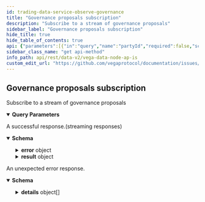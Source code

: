 ```yaml
---
id: trading-data-service-observe-governance
title: "Governance proposals subscription"
description: "Subscribe to a stream of governance proposals"
sidebar_label: "Governance proposals subscription"
hide_title: true
hide_table_of_contents: true
api: {"parameters":[{"in":"query","name":"partyId","required":false,"schema":{"type":"string"}}],"responses":{"200":{"content":{"application/json":{"schema":{"properties":{"error":{"properties":{"code":{"format":"int32","type":"integer"},"details":{"items":{"additionalProperties":{},"properties":{"@type":{"type":"string"}},"type":"object"},"type":"array"},"message":{"type":"string"}},"type":"object"},"result":{"properties":{"data":{"properties":{"no":{"items":{"properties":{"partyId":{"title":"Voter's party identifier","type":"string"},"proposalId":{"title":"Identifier of the proposal being voted on","type":"string"},"timestamp":{"format":"int64","title":"Vote timestamp for date and time (in nanoseconds) when vote was submitted to the network","type":"string"},"totalEquityLikeShareWeight":{"title":"The weight of the vote compared to the total amount of equity-like share on the market","type":"string"},"totalGovernanceTokenBalance":{"title":"Total number of governance token for the party that cast the vote","type":"string"},"totalGovernanceTokenWeight":{"title":"The weight of this vote based on the total number of governance tokens","type":"string"},"value":{"title":"Actual vote","default":"VALUE_UNSPECIFIED","description":"- VALUE_UNSPECIFIED: Default value, always invalid\n - VALUE_NO: A vote against the proposal\n - VALUE_YES: A vote in favour of the proposal","enum":["VALUE_UNSPECIFIED","VALUE_NO","VALUE_YES"],"type":"string"}},"title":"Governance vote","type":"object"},"title":"All NO votes against the proposal above","type":"array"},"noParty":{"additionalProperties":{"properties":{"partyId":{"title":"Voter's party identifier","type":"string"},"proposalId":{"title":"Identifier of the proposal being voted on","type":"string"},"timestamp":{"format":"int64","title":"Vote timestamp for date and time (in nanoseconds) when vote was submitted to the network","type":"string"},"totalEquityLikeShareWeight":{"title":"The weight of the vote compared to the total amount of equity-like share on the market","type":"string"},"totalGovernanceTokenBalance":{"title":"Total number of governance token for the party that cast the vote","type":"string"},"totalGovernanceTokenWeight":{"title":"The weight of this vote based on the total number of governance tokens","type":"string"},"value":{"title":"Actual vote","default":"VALUE_UNSPECIFIED","description":"- VALUE_UNSPECIFIED: Default value, always invalid\n - VALUE_NO: A vote against the proposal\n - VALUE_YES: A vote in favour of the proposal","enum":["VALUE_UNSPECIFIED","VALUE_NO","VALUE_YES"],"type":"string"}},"title":"Governance vote","type":"object"},"title":"All latest NO votes by party (guaranteed to be unique),\nwhere key (string) is the party ID (public key) and\nvalue (Vote) is the vote cast by the given party","type":"object"},"proposal":{"title":"The governance proposal","properties":{"errorDetails":{"title":"The detailed error associated to the reason","type":"string"},"id":{"title":"Unique proposal identifier","type":"string"},"partyId":{"title":"Party identifier (public key) of the author (the party submitting the proposal)","type":"string"},"rationale":{"title":"The rationale behind a proposal","description":"The rationale behind a proposal.","properties":{"description":{"description":"Description to show a short title / something in case the link goes offline.\nThis is to be between 0 and 20k unicode characters.\nThis is mandatory for all proposals.","type":"string"},"title":{"description":"Title to be used to give a short description of the proposal in lists.\nThis is to be between 0 and 100 unicode characters.\nThis is mandatory for all proposals.","type":"string"}},"type":"object"},"reason":{"title":"A reason for the current state of the proposal, this may be set in case of REJECTED and FAILED statuses","default":"PROPOSAL_ERROR_UNSPECIFIED","description":"- PROPOSAL_ERROR_UNSPECIFIED: Default value\n - PROPOSAL_ERROR_CLOSE_TIME_TOO_SOON: The specified close time is too early based on network parameters\n - PROPOSAL_ERROR_CLOSE_TIME_TOO_LATE: The specified close time is too late based on network parameters\n - PROPOSAL_ERROR_ENACT_TIME_TOO_SOON: The specified enactment time is too early based on network parameters\n - PROPOSAL_ERROR_ENACT_TIME_TOO_LATE: The specified enactment time is too late based on network parameters\n - PROPOSAL_ERROR_INSUFFICIENT_TOKENS: The proposer for this proposal has insufficient tokens\n - PROPOSAL_ERROR_INVALID_INSTRUMENT_SECURITY: The instrument quote name and base name were the same\n - PROPOSAL_ERROR_NO_PRODUCT: The proposal has no product\n - PROPOSAL_ERROR_UNSUPPORTED_PRODUCT: The specified product is not supported\n - PROPOSAL_ERROR_NO_TRADING_MODE: The proposal has no trading mode\n - PROPOSAL_ERROR_UNSUPPORTED_TRADING_MODE: The proposal has an unsupported trading mode\n - PROPOSAL_ERROR_NODE_VALIDATION_FAILED: The proposal failed node validation\n - PROPOSAL_ERROR_MISSING_BUILTIN_ASSET_FIELD: A field is missing in a builtin asset source\n - PROPOSAL_ERROR_MISSING_ERC20_CONTRACT_ADDRESS: The contract address is missing in the ERC20 asset source\n - PROPOSAL_ERROR_INVALID_ASSET: The asset ID is invalid or does not exist on the Vega network\n - PROPOSAL_ERROR_INCOMPATIBLE_TIMESTAMPS: Proposal terms timestamps are not compatible (Validation < Closing < Enactment)\n - PROPOSAL_ERROR_NO_RISK_PARAMETERS: No risk parameters were specified\n - PROPOSAL_ERROR_NETWORK_PARAMETER_INVALID_KEY: Invalid key in update network parameter proposal\n - PROPOSAL_ERROR_NETWORK_PARAMETER_INVALID_VALUE: Invalid value in update network parameter proposal\n - PROPOSAL_ERROR_NETWORK_PARAMETER_VALIDATION_FAILED: Validation failed for network parameter proposal\n - PROPOSAL_ERROR_OPENING_AUCTION_DURATION_TOO_SMALL: Opening auction duration is less than the network minimum opening auction time\n - PROPOSAL_ERROR_OPENING_AUCTION_DURATION_TOO_LARGE: Opening auction duration is more than the network minimum opening auction time\n - PROPOSAL_ERROR_COULD_NOT_INSTANTIATE_MARKET: Market proposal market could not be instantiated in execution\n - PROPOSAL_ERROR_INVALID_FUTURE_PRODUCT: Market proposal market contained invalid product definition\n - PROPOSAL_ERROR_INVALID_RISK_PARAMETER: Market proposal has invalid risk parameter\n - PROPOSAL_ERROR_MAJORITY_THRESHOLD_NOT_REACHED: Proposal was declined because vote didn't reach the majority threshold required\n - PROPOSAL_ERROR_PARTICIPATION_THRESHOLD_NOT_REACHED: Proposal declined because the participation threshold was not reached\n - PROPOSAL_ERROR_INVALID_ASSET_DETAILS: Asset proposal has invalid asset details\n - PROPOSAL_ERROR_UNKNOWN_TYPE: Proposal is an unknown type\n - PROPOSAL_ERROR_UNKNOWN_RISK_PARAMETER_TYPE: Proposal has an unknown risk parameter type\n - PROPOSAL_ERROR_INVALID_FREEFORM: Validation failed for freeform proposal\n - PROPOSAL_ERROR_INSUFFICIENT_EQUITY_LIKE_SHARE: The party doesn't have enough equity-like share to propose an update on the market\ntargeted by the proposal\n - PROPOSAL_ERROR_INVALID_MARKET: The market targeted by the proposal does not exist or is not eligible for modification\n - PROPOSAL_ERROR_TOO_MANY_MARKET_DECIMAL_PLACES: The market proposal decimal place is higher than the market settlement asset decimal places\n - PROPOSAL_ERROR_TOO_MANY_PRICE_MONITORING_TRIGGERS: The market proposal contains too many price monitoring triggers\n - PROPOSAL_ERROR_ERC20_ADDRESS_ALREADY_IN_USE: The market proposal contains too many price monitoring triggers\n - PROPOSAL_ERROR_LP_PRICE_RANGE_NONPOSITIVE: The LP price range must be larger than 0\n - PROPOSAL_ERROR_LP_PRICE_RANGE_TOO_LARGE: The LP price range must not be larger than 100","enum":["PROPOSAL_ERROR_UNSPECIFIED","PROPOSAL_ERROR_CLOSE_TIME_TOO_SOON","PROPOSAL_ERROR_CLOSE_TIME_TOO_LATE","PROPOSAL_ERROR_ENACT_TIME_TOO_SOON","PROPOSAL_ERROR_ENACT_TIME_TOO_LATE","PROPOSAL_ERROR_INSUFFICIENT_TOKENS","PROPOSAL_ERROR_INVALID_INSTRUMENT_SECURITY","PROPOSAL_ERROR_NO_PRODUCT","PROPOSAL_ERROR_UNSUPPORTED_PRODUCT","PROPOSAL_ERROR_NO_TRADING_MODE","PROPOSAL_ERROR_UNSUPPORTED_TRADING_MODE","PROPOSAL_ERROR_NODE_VALIDATION_FAILED","PROPOSAL_ERROR_MISSING_BUILTIN_ASSET_FIELD","PROPOSAL_ERROR_MISSING_ERC20_CONTRACT_ADDRESS","PROPOSAL_ERROR_INVALID_ASSET","PROPOSAL_ERROR_INCOMPATIBLE_TIMESTAMPS","PROPOSAL_ERROR_NO_RISK_PARAMETERS","PROPOSAL_ERROR_NETWORK_PARAMETER_INVALID_KEY","PROPOSAL_ERROR_NETWORK_PARAMETER_INVALID_VALUE","PROPOSAL_ERROR_NETWORK_PARAMETER_VALIDATION_FAILED","PROPOSAL_ERROR_OPENING_AUCTION_DURATION_TOO_SMALL","PROPOSAL_ERROR_OPENING_AUCTION_DURATION_TOO_LARGE","PROPOSAL_ERROR_COULD_NOT_INSTANTIATE_MARKET","PROPOSAL_ERROR_INVALID_FUTURE_PRODUCT","PROPOSAL_ERROR_INVALID_RISK_PARAMETER","PROPOSAL_ERROR_MAJORITY_THRESHOLD_NOT_REACHED","PROPOSAL_ERROR_PARTICIPATION_THRESHOLD_NOT_REACHED","PROPOSAL_ERROR_INVALID_ASSET_DETAILS","PROPOSAL_ERROR_UNKNOWN_TYPE","PROPOSAL_ERROR_UNKNOWN_RISK_PARAMETER_TYPE","PROPOSAL_ERROR_INVALID_FREEFORM","PROPOSAL_ERROR_INSUFFICIENT_EQUITY_LIKE_SHARE","PROPOSAL_ERROR_INVALID_MARKET","PROPOSAL_ERROR_TOO_MANY_MARKET_DECIMAL_PLACES","PROPOSAL_ERROR_TOO_MANY_PRICE_MONITORING_TRIGGERS","PROPOSAL_ERROR_ERC20_ADDRESS_ALREADY_IN_USE","PROPOSAL_ERROR_LP_PRICE_RANGE_NONPOSITIVE","PROPOSAL_ERROR_LP_PRICE_RANGE_TOO_LARGE"],"type":"string"},"reference":{"title":"Proposal reference","type":"string"},"requiredLiquidityProviderMajority":{"title":"The require majority from liquidity providers, optional (required for market update proposal)","type":"string"},"requiredLiquidityProviderParticipation":{"title":"The required participation from liquidity providers, optional (required for market update proposal)","type":"string"},"requiredMajority":{"title":"The required majority for this proposal","type":"string"},"requiredParticipation":{"title":"The required vote participation for this proposal","type":"string"},"state":{"title":"Proposal state - See (Proposal.State)[#vega.Proposal.State] definition","default":"STATE_UNSPECIFIED","description":"- STATE_UNSPECIFIED: Default value, always invalid\n - STATE_FAILED: Proposal enactment has failed - even though proposal has passed, its execution could not be performed\n - STATE_OPEN: Proposal is open for voting\n - STATE_PASSED: Proposal has gained enough support to be executed\n - STATE_REJECTED: Proposal wasn't accepted (proposal terms failed validation due to wrong configuration or failing to meet network requirements)\n - STATE_DECLINED: Proposal didn't get enough votes (either failing to gain required participation or majority level)\n - STATE_ENACTED: Proposal enacted\n - STATE_WAITING_FOR_NODE_VOTE: Waiting for node validation of the proposal","enum":["STATE_UNSPECIFIED","STATE_FAILED","STATE_OPEN","STATE_PASSED","STATE_REJECTED","STATE_DECLINED","STATE_ENACTED","STATE_WAITING_FOR_NODE_VOTE"],"type":"string"},"terms":{"title":"Proposal configuration and the actual change that is meant to be executed when proposal is enacted","properties":{"closingTimestamp":{"format":"int64","title":"Timestamp (Unix time in seconds) when voting closes for this proposal,\nconstrained by `minClose` and `maxClose` network parameters","type":"string"},"enactmentTimestamp":{"format":"int64","title":"Timestamp (Unix time in seconds) when proposal gets enacted (if passed),\nconstrained by `minEnact` and `maxEnact` network parameters","type":"string"},"newAsset":{"title":"Proposal change for creating new assets on Vega","properties":{"changes":{"title":"The configuration of the new asset","properties":{"builtinAsset":{"title":"A built-in asset","properties":{"maxFaucetAmountMint":{"title":"Maximum amount that can be requested by a party through the built-in asset faucet at a time","type":"string"}},"type":"object"},"decimals":{"format":"uint64","title":"Number of decimal / precision handled by this asset","type":"string"},"erc20":{"title":"An Ethereum ERC20 asset","properties":{"contractAddress":{"title":"The address of the contract for the token, on the ethereum network","type":"string"},"lifetimeLimit":{"title":"The lifetime limits deposit per address\nnote: this is a temporary measure that can be changed by governance","type":"string"},"withdrawThreshold":{"title":"The maximum you can withdraw instantly. All withdrawals over the threshold will be delayed by the withdrawal delay.\nThere’s no limit on the size of a withdrawal\nnote: this is a temporary measure that can be changed by governance","type":"string"}},"type":"object"},"name":{"title":"Name of the asset (e.g: Great British Pound)","type":"string"},"quantum":{"title":"The minimum economically meaningful amount in the asset","type":"string"},"symbol":{"title":"Symbol of the asset (e.g: GBP)","type":"string"}},"type":"object"}},"type":"object"},"newFreeform":{"title":"Proposal change for a freeform request, which can be voted on but does not change the behaviour of the system,\nand can be used to gauge community sentiment","description":"Freeform proposal\nThis message is just used as a placeholder to sort out the nature of the\nproposal once parsed.","type":"object"},"newMarket":{"title":"Proposal change for creating new market on Vega","properties":{"changes":{"title":"The configuration of the new market","properties":{"decimalPlaces":{"format":"uint64","title":"Decimal places used for the new market, sets the smallest price increment on the book","type":"string"},"instrument":{"title":"New market instrument configuration","properties":{"code":{"title":"Instrument code, human-readable shortcode used to describe the instrument","type":"string"},"future":{"title":"Future","properties":{"dataSourceSpecBinding":{"title":"The binding between the data source spec and the settlement data","properties":{"settlementDataProperty":{"description":"settlement_data_property holds the name of the property in the source data\nthat should be used as settlement data.\nIf it is set to \"prices.BTC.value\", then the Future will use the value of\nthis property as settlement data.","type":"string"},"tradingTerminationProperty":{"title":"the name of the property in the data source data that signals termination of trading","type":"string"}},"type":"object"},"dataSourceSpecForSettlementData":{"title":"The data source spec describing the data source for settlement","description":"DataSourceDefinition represents the top level object that deals with data sources.\nDataSourceDefinition can be external or internal, with whatever number of data sources are defined\nfor each type in the child objects below.","properties":{"external":{"description":"DataSourceDefinitionExternal is the top level object used for all external data sources.\nIt contains one of any of the defined `SourceType` variants.","properties":{"oracle":{"description":"All types of external data sources use the same configuration set for meeting requirements\nin order for the data to be useful for Vega - valid signatures and matching filters.","properties":{"filters":{"description":"filters describes which source data are considered of interest or not for\nthe product (or the risk model).","items":{"description":"Filter describes the conditions under which a data source data is considered of\ninterest or not.","properties":{"conditions":{"description":"conditions are the conditions that should be matched by the data to be\nconsidered of interest.","items":{"properties":{"operator":{"description":"comparator is the type of comparison to make on the value.","default":"OPERATOR_UNSPECIFIED","enum":["OPERATOR_UNSPECIFIED","OPERATOR_EQUALS","OPERATOR_GREATER_THAN","OPERATOR_GREATER_THAN_OR_EQUAL","OPERATOR_LESS_THAN","OPERATOR_LESS_THAN_OR_EQUAL"],"type":"string"},"value":{"description":"value is used by the comparator.","type":"string"}},"title":"Condition describes the condition that must be validated by the network","type":"object"},"type":"array"},"key":{"description":"key is the data source data property key targeted by the filter.","properties":{"name":{"description":"name is the name of the property.","type":"string"},"numberDecimalPlaces":{"format":"uint64","title":"An optional decimal place to be be applied on the provided value\nvalid only for PropertyType of type DECIMAL and INTEGER","type":"string"},"type":{"description":"type is the type of the property.","default":"TYPE_UNSPECIFIED","enum":["TYPE_UNSPECIFIED","TYPE_EMPTY","TYPE_INTEGER","TYPE_STRING","TYPE_BOOLEAN","TYPE_DECIMAL","TYPE_TIMESTAMP"],"type":"string"}},"type":"object"}},"type":"object"},"type":"array"},"signers":{"description":"signers is the list of authorized signatures that signed the data for this\nsource. All the signatures in the data source data should be contained in this\nexternal source. All the signatures in the data should be contained in this list.","items":{"properties":{"ethAddress":{"title":"in case of an open oracle - Ethereum address will be submitted","properties":{"address":{"type":"string"}},"type":"object"},"pubKey":{"description":"pubKeys is the list of authorized public keys that signed the data for this\nsource. All the public keys in the data should be contained in these\npublic keys.","properties":{"key":{"type":"string"}},"type":"object"}},"type":"object"},"type":"array"}},"type":"object"}},"type":"object"},"internal":{"description":"DataSourceDefinitionInternal is the top level object used for all internal data sources.\nIt contains one of any of the defined `SourceType` variants.","properties":{"time":{"description":"DataSourceSpecConfigurationTime is the internal data source used for emitting timestamps.","properties":{"conditions":{"description":"Conditions that the timestamps should meet in order to be considered.","items":{"properties":{"operator":{"description":"comparator is the type of comparison to make on the value.","default":"OPERATOR_UNSPECIFIED","enum":["OPERATOR_UNSPECIFIED","OPERATOR_EQUALS","OPERATOR_GREATER_THAN","OPERATOR_GREATER_THAN_OR_EQUAL","OPERATOR_LESS_THAN","OPERATOR_LESS_THAN_OR_EQUAL"],"type":"string"},"value":{"description":"value is used by the comparator.","type":"string"}},"title":"Condition describes the condition that must be validated by the network","type":"object"},"type":"array"}},"type":"object"}},"type":"object"}},"type":"object"},"dataSourceSpecForTradingTermination":{"title":"The external data source spec describing the data source of trading termination","description":"DataSourceDefinition represents the top level object that deals with data sources.\nDataSourceDefinition can be external or internal, with whatever number of data sources are defined\nfor each type in the child objects below.","properties":{"external":{"description":"DataSourceDefinitionExternal is the top level object used for all external data sources.\nIt contains one of any of the defined `SourceType` variants.","properties":{"oracle":{"description":"All types of external data sources use the same configuration set for meeting requirements\nin order for the data to be useful for Vega - valid signatures and matching filters.","properties":{"filters":{"description":"filters describes which source data are considered of interest or not for\nthe product (or the risk model).","items":{"description":"Filter describes the conditions under which a data source data is considered of\ninterest or not.","properties":{"conditions":{"description":"conditions are the conditions that should be matched by the data to be\nconsidered of interest.","items":{"properties":{"operator":{"description":"comparator is the type of comparison to make on the value.","default":"OPERATOR_UNSPECIFIED","enum":["OPERATOR_UNSPECIFIED","OPERATOR_EQUALS","OPERATOR_GREATER_THAN","OPERATOR_GREATER_THAN_OR_EQUAL","OPERATOR_LESS_THAN","OPERATOR_LESS_THAN_OR_EQUAL"],"type":"string"},"value":{"description":"value is used by the comparator.","type":"string"}},"title":"Condition describes the condition that must be validated by the network","type":"object"},"type":"array"},"key":{"description":"key is the data source data property key targeted by the filter.","properties":{"name":{"description":"name is the name of the property.","type":"string"},"numberDecimalPlaces":{"format":"uint64","title":"An optional decimal place to be be applied on the provided value\nvalid only for PropertyType of type DECIMAL and INTEGER","type":"string"},"type":{"description":"type is the type of the property.","default":"TYPE_UNSPECIFIED","enum":["TYPE_UNSPECIFIED","TYPE_EMPTY","TYPE_INTEGER","TYPE_STRING","TYPE_BOOLEAN","TYPE_DECIMAL","TYPE_TIMESTAMP"],"type":"string"}},"type":"object"}},"type":"object"},"type":"array"},"signers":{"description":"signers is the list of authorized signatures that signed the data for this\nsource. All the signatures in the data source data should be contained in this\nexternal source. All the signatures in the data should be contained in this list.","items":{"properties":{"ethAddress":{"title":"in case of an open oracle - Ethereum address will be submitted","properties":{"address":{"type":"string"}},"type":"object"},"pubKey":{"description":"pubKeys is the list of authorized public keys that signed the data for this\nsource. All the public keys in the data should be contained in these\npublic keys.","properties":{"key":{"type":"string"}},"type":"object"}},"type":"object"},"type":"array"}},"type":"object"}},"type":"object"},"internal":{"description":"DataSourceDefinitionInternal is the top level object used for all internal data sources.\nIt contains one of any of the defined `SourceType` variants.","properties":{"time":{"description":"DataSourceSpecConfigurationTime is the internal data source used for emitting timestamps.","properties":{"conditions":{"description":"Conditions that the timestamps should meet in order to be considered.","items":{"properties":{"operator":{"description":"comparator is the type of comparison to make on the value.","default":"OPERATOR_UNSPECIFIED","enum":["OPERATOR_UNSPECIFIED","OPERATOR_EQUALS","OPERATOR_GREATER_THAN","OPERATOR_GREATER_THAN_OR_EQUAL","OPERATOR_LESS_THAN","OPERATOR_LESS_THAN_OR_EQUAL"],"type":"string"},"value":{"description":"value is used by the comparator.","type":"string"}},"title":"Condition describes the condition that must be validated by the network","type":"object"},"type":"array"}},"type":"object"}},"type":"object"}},"type":"object"},"quoteName":{"title":"Product quote name","type":"string"},"settlementAsset":{"title":"Asset ID for the product's settlement asset","type":"string"}},"type":"object"},"name":{"title":"Instrument name","type":"string"}},"type":"object"},"liquidityMonitoringParameters":{"title":"Liquidity monitoring parameters","properties":{"auctionExtension":{"format":"int64","title":"Specifies by how many seconds an auction should be extended if leaving the auction were to trigger a liquidity auction","type":"string"},"targetStakeParameters":{"title":"Specifies parameters related to target stake calculation","properties":{"scalingFactor":{"format":"double","title":"Specifies scaling factors used in target stake calculation","type":"number"},"timeWindow":{"format":"int64","title":"Specifies length of time window expressed in seconds for target stake calculation","type":"string"}},"type":"object"},"triggeringRatio":{"title":"Specifies the triggering ratio for entering liquidity auction","type":"string"}},"type":"object"},"logNormal":{"title":"Log normal risk model parameters, valid only if MODEL_LOG_NORMAL is selected","properties":{"params":{"title":"Risk model parameters for log normal","properties":{"mu":{"format":"double","title":"Mu parameter, annualised growth rate of the underlying asset","type":"number"},"r":{"format":"double","title":"R parameter, annualised growth rate of the risk-free asset, used for discounting of future cash flows, can be any real number","type":"number"},"sigma":{"format":"double","title":"Sigma parameter, annualised volatility of the underlying asset, must be a strictly non-negative real number","type":"number"}},"type":"object"},"riskAversionParameter":{"format":"double","title":"Risk Aversion Parameter","type":"number"},"tau":{"format":"double","title":"Tau parameter of the risk model, projection horizon measured as a year fraction used in the expected shortfall calculation to obtain the maintenance margin, must be a strictly non-negative real number","type":"number"}},"type":"object"},"lpPriceRange":{"title":"Percentage move up and down from the mid price which specifies the range of \nprice levels over which automated liquidity provision orders will be deployed","type":"string"},"metadata":{"items":{"type":"string"},"title":"Optional new market metadata, tags","type":"array"},"positionDecimalPlaces":{"format":"int64","title":"Decimal places for order sizes, sets what size the smallest order / position on the market can be","type":"string"},"priceMonitoringParameters":{"title":"Price monitoring parameters","properties":{"triggers":{"items":{"properties":{"auctionExtension":{"format":"int64","title":"Price monitoring auction extension duration in seconds should the price\nbreach its theoretical level over the specified horizon at the specified\nprobability level","type":"string"},"horizon":{"format":"int64","title":"Price monitoring projection horizon τ in seconds","type":"string"},"probability":{"title":"Price monitoring probability level p","type":"string"}},"title":"PriceMonitoringTrigger holds together price projection horizon τ, probability level p, and auction extension duration","type":"object"},"type":"array"}},"type":"object"},"simple":{"title":"Simple risk model parameters, valid only if MODEL_SIMPLE is selected","properties":{"factorLong":{"format":"double","title":"Pre-defined risk factor value for long","type":"number"},"factorShort":{"format":"double","title":"Pre-defined risk factor value for short","type":"number"},"maxMoveUp":{"format":"double","title":"Pre-defined maximum price move up that the model considers as valid","type":"number"},"minMoveDown":{"format":"double","title":"Pre-defined minimum price move down that the model considers as valid","type":"number"},"probabilityOfTrading":{"format":"double","title":"Pre-defined constant probability of trading","type":"number"}},"type":"object"}},"type":"object"}},"type":"object"},"updateAsset":{"title":"Proposal change for updating an asset","properties":{"assetId":{"title":"The ID of the asset to be updated","type":"string"},"changes":{"title":"The changes to apply on an existing asset","description":"The changes to apply on an existing asset.","properties":{"erc20":{"title":"An Ethereum ERC20 asset","properties":{"lifetimeLimit":{"title":"The lifetime limits deposit per address.\nThis will be interpreted against the asset decimals.\nnote: this is a temporary measure that can be changed by governance","type":"string"},"withdrawThreshold":{"title":"The maximum you can withdraw instantly. All withdrawals over the threshold will be delayed by the withdrawal delay.\nThere’s no limit on the size of a withdrawal\nnote: this is a temporary measure that can be changed by governance","type":"string"}},"type":"object"},"quantum":{"title":"The minimum economically meaningful amount in the asset","type":"string"}},"type":"object"}},"type":"object"},"updateMarket":{"title":"Proposal change for modifying an existing market on Vega","properties":{"changes":{"title":"The updated configuration of the market","properties":{"instrument":{"title":"Updated market instrument configuration","properties":{"code":{"title":"Instrument code, human-readable shortcode used to describe the instrument","type":"string"},"future":{"title":"Future","properties":{"dataSourceSpecBinding":{"title":"The binding between the data source spec and the settlement data","properties":{"settlementDataProperty":{"description":"settlement_data_property holds the name of the property in the source data\nthat should be used as settlement data.\nIf it is set to \"prices.BTC.value\", then the Future will use the value of\nthis property as settlement data.","type":"string"},"tradingTerminationProperty":{"title":"the name of the property in the data source data that signals termination of trading","type":"string"}},"type":"object"},"dataSourceSpecForSettlementData":{"title":"The data source spec describing the data of settlement data","description":"DataSourceDefinition represents the top level object that deals with data sources.\nDataSourceDefinition can be external or internal, with whatever number of data sources are defined\nfor each type in the child objects below.","properties":{"external":{"description":"DataSourceDefinitionExternal is the top level object used for all external data sources.\nIt contains one of any of the defined `SourceType` variants.","properties":{"oracle":{"description":"All types of external data sources use the same configuration set for meeting requirements\nin order for the data to be useful for Vega - valid signatures and matching filters.","properties":{"filters":{"description":"filters describes which source data are considered of interest or not for\nthe product (or the risk model).","items":{"description":"Filter describes the conditions under which a data source data is considered of\ninterest or not.","properties":{"conditions":{"description":"conditions are the conditions that should be matched by the data to be\nconsidered of interest.","items":{"properties":{"operator":{"description":"comparator is the type of comparison to make on the value.","default":"OPERATOR_UNSPECIFIED","enum":["OPERATOR_UNSPECIFIED","OPERATOR_EQUALS","OPERATOR_GREATER_THAN","OPERATOR_GREATER_THAN_OR_EQUAL","OPERATOR_LESS_THAN","OPERATOR_LESS_THAN_OR_EQUAL"],"type":"string"},"value":{"description":"value is used by the comparator.","type":"string"}},"title":"Condition describes the condition that must be validated by the network","type":"object"},"type":"array"},"key":{"description":"key is the data source data property key targeted by the filter.","properties":{"name":{"description":"name is the name of the property.","type":"string"},"numberDecimalPlaces":{"format":"uint64","title":"An optional decimal place to be be applied on the provided value\nvalid only for PropertyType of type DECIMAL and INTEGER","type":"string"},"type":{"description":"type is the type of the property.","default":"TYPE_UNSPECIFIED","enum":["TYPE_UNSPECIFIED","TYPE_EMPTY","TYPE_INTEGER","TYPE_STRING","TYPE_BOOLEAN","TYPE_DECIMAL","TYPE_TIMESTAMP"],"type":"string"}},"type":"object"}},"type":"object"},"type":"array"},"signers":{"description":"signers is the list of authorized signatures that signed the data for this\nsource. All the signatures in the data source data should be contained in this\nexternal source. All the signatures in the data should be contained in this list.","items":{"properties":{"ethAddress":{"title":"in case of an open oracle - Ethereum address will be submitted","properties":{"address":{"type":"string"}},"type":"object"},"pubKey":{"description":"pubKeys is the list of authorized public keys that signed the data for this\nsource. All the public keys in the data should be contained in these\npublic keys.","properties":{"key":{"type":"string"}},"type":"object"}},"type":"object"},"type":"array"}},"type":"object"}},"type":"object"},"internal":{"description":"DataSourceDefinitionInternal is the top level object used for all internal data sources.\nIt contains one of any of the defined `SourceType` variants.","properties":{"time":{"description":"DataSourceSpecConfigurationTime is the internal data source used for emitting timestamps.","properties":{"conditions":{"description":"Conditions that the timestamps should meet in order to be considered.","items":{"properties":{"operator":{"description":"comparator is the type of comparison to make on the value.","default":"OPERATOR_UNSPECIFIED","enum":["OPERATOR_UNSPECIFIED","OPERATOR_EQUALS","OPERATOR_GREATER_THAN","OPERATOR_GREATER_THAN_OR_EQUAL","OPERATOR_LESS_THAN","OPERATOR_LESS_THAN_OR_EQUAL"],"type":"string"},"value":{"description":"value is used by the comparator.","type":"string"}},"title":"Condition describes the condition that must be validated by the network","type":"object"},"type":"array"}},"type":"object"}},"type":"object"}},"type":"object"},"dataSourceSpecForTradingTermination":{"title":"The data source spec describing the data source for trading termination","description":"DataSourceDefinition represents the top level object that deals with data sources.\nDataSourceDefinition can be external or internal, with whatever number of data sources are defined\nfor each type in the child objects below.","properties":{"external":{"description":"DataSourceDefinitionExternal is the top level object used for all external data sources.\nIt contains one of any of the defined `SourceType` variants.","properties":{"oracle":{"description":"All types of external data sources use the same configuration set for meeting requirements\nin order for the data to be useful for Vega - valid signatures and matching filters.","properties":{"filters":{"description":"filters describes which source data are considered of interest or not for\nthe product (or the risk model).","items":{"description":"Filter describes the conditions under which a data source data is considered of\ninterest or not.","properties":{"conditions":{"description":"conditions are the conditions that should be matched by the data to be\nconsidered of interest.","items":{"properties":{"operator":{"description":"comparator is the type of comparison to make on the value.","default":"OPERATOR_UNSPECIFIED","enum":["OPERATOR_UNSPECIFIED","OPERATOR_EQUALS","OPERATOR_GREATER_THAN","OPERATOR_GREATER_THAN_OR_EQUAL","OPERATOR_LESS_THAN","OPERATOR_LESS_THAN_OR_EQUAL"],"type":"string"},"value":{"description":"value is used by the comparator.","type":"string"}},"title":"Condition describes the condition that must be validated by the network","type":"object"},"type":"array"},"key":{"description":"key is the data source data property key targeted by the filter.","properties":{"name":{"description":"name is the name of the property.","type":"string"},"numberDecimalPlaces":{"format":"uint64","title":"An optional decimal place to be be applied on the provided value\nvalid only for PropertyType of type DECIMAL and INTEGER","type":"string"},"type":{"description":"type is the type of the property.","default":"TYPE_UNSPECIFIED","enum":["TYPE_UNSPECIFIED","TYPE_EMPTY","TYPE_INTEGER","TYPE_STRING","TYPE_BOOLEAN","TYPE_DECIMAL","TYPE_TIMESTAMP"],"type":"string"}},"type":"object"}},"type":"object"},"type":"array"},"signers":{"description":"signers is the list of authorized signatures that signed the data for this\nsource. All the signatures in the data source data should be contained in this\nexternal source. All the signatures in the data should be contained in this list.","items":{"properties":{"ethAddress":{"title":"in case of an open oracle - Ethereum address will be submitted","properties":{"address":{"type":"string"}},"type":"object"},"pubKey":{"description":"pubKeys is the list of authorized public keys that signed the data for this\nsource. All the public keys in the data should be contained in these\npublic keys.","properties":{"key":{"type":"string"}},"type":"object"}},"type":"object"},"type":"array"}},"type":"object"}},"type":"object"},"internal":{"description":"DataSourceDefinitionInternal is the top level object used for all internal data sources.\nIt contains one of any of the defined `SourceType` variants.","properties":{"time":{"description":"DataSourceSpecConfigurationTime is the internal data source used for emitting timestamps.","properties":{"conditions":{"description":"Conditions that the timestamps should meet in order to be considered.","items":{"properties":{"operator":{"description":"comparator is the type of comparison to make on the value.","default":"OPERATOR_UNSPECIFIED","enum":["OPERATOR_UNSPECIFIED","OPERATOR_EQUALS","OPERATOR_GREATER_THAN","OPERATOR_GREATER_THAN_OR_EQUAL","OPERATOR_LESS_THAN","OPERATOR_LESS_THAN_OR_EQUAL"],"type":"string"},"value":{"description":"value is used by the comparator.","type":"string"}},"title":"Condition describes the condition that must be validated by the network","type":"object"},"type":"array"}},"type":"object"}},"type":"object"}},"type":"object"},"quoteName":{"title":"Human-readable name/abbreviation of the quote name","type":"string"}},"type":"object"}},"type":"object"},"liquidityMonitoringParameters":{"title":"Liquidity monitoring parameters","properties":{"auctionExtension":{"format":"int64","title":"Specifies by how many seconds an auction should be extended if leaving the auction were to trigger a liquidity auction","type":"string"},"targetStakeParameters":{"title":"Specifies parameters related to target stake calculation","properties":{"scalingFactor":{"format":"double","title":"Specifies scaling factors used in target stake calculation","type":"number"},"timeWindow":{"format":"int64","title":"Specifies length of time window expressed in seconds for target stake calculation","type":"string"}},"type":"object"},"triggeringRatio":{"title":"Specifies the triggering ratio for entering liquidity auction","type":"string"}},"type":"object"},"logNormal":{"title":"Log normal risk model parameters, valid only if MODEL_LOG_NORMAL is selected","properties":{"params":{"title":"Risk model parameters for log normal","properties":{"mu":{"format":"double","title":"Mu parameter, annualised growth rate of the underlying asset","type":"number"},"r":{"format":"double","title":"R parameter, annualised growth rate of the risk-free asset, used for discounting of future cash flows, can be any real number","type":"number"},"sigma":{"format":"double","title":"Sigma parameter, annualised volatility of the underlying asset, must be a strictly non-negative real number","type":"number"}},"type":"object"},"riskAversionParameter":{"format":"double","title":"Risk Aversion Parameter","type":"number"},"tau":{"format":"double","title":"Tau parameter of the risk model, projection horizon measured as a year fraction used in the expected shortfall calculation to obtain the maintenance margin, must be a strictly non-negative real number","type":"number"}},"type":"object"},"lpPriceRange":{"title":"Percentage move up and down from the mid price which specifies the range of \nprice levels over which automated liquidity provision orders will be deployed","type":"string"},"metadata":{"items":{"type":"string"},"title":"Optional market metadata, tags","type":"array"},"priceMonitoringParameters":{"title":"Price monitoring parameters","properties":{"triggers":{"items":{"properties":{"auctionExtension":{"format":"int64","title":"Price monitoring auction extension duration in seconds should the price\nbreach its theoretical level over the specified horizon at the specified\nprobability level","type":"string"},"horizon":{"format":"int64","title":"Price monitoring projection horizon τ in seconds","type":"string"},"probability":{"title":"Price monitoring probability level p","type":"string"}},"title":"PriceMonitoringTrigger holds together price projection horizon τ, probability level p, and auction extension duration","type":"object"},"type":"array"}},"type":"object"},"simple":{"title":"Simple risk model parameters, valid only if MODEL_SIMPLE is selected","properties":{"factorLong":{"format":"double","title":"Pre-defined risk factor value for long","type":"number"},"factorShort":{"format":"double","title":"Pre-defined risk factor value for short","type":"number"},"maxMoveUp":{"format":"double","title":"Pre-defined maximum price move up that the model considers as valid","type":"number"},"minMoveDown":{"format":"double","title":"Pre-defined minimum price move down that the model considers as valid","type":"number"},"probabilityOfTrading":{"format":"double","title":"Pre-defined constant probability of trading","type":"number"}},"type":"object"}},"type":"object"},"marketId":{"title":"The identifier of the market to update","type":"string"}},"type":"object"},"updateNetworkParameter":{"title":"Proposal change for updating Vega network parameters","properties":{"changes":{"title":"The network parameter to update","properties":{"key":{"title":"The unique key","type":"string"},"value":{"title":"The value for the network parameter","type":"string"}},"type":"object"}},"type":"object"},"validationTimestamp":{"format":"int64","title":"Validation timestamp (Unix time in seconds)","type":"string"}},"type":"object"},"timestamp":{"format":"int64","title":"Proposal timestamp for date and time (in nanoseconds) when proposal was submitted to the network","type":"string"}},"type":"object"},"yes":{"items":{"properties":{"partyId":{"title":"Voter's party identifier","type":"string"},"proposalId":{"title":"Identifier of the proposal being voted on","type":"string"},"timestamp":{"format":"int64","title":"Vote timestamp for date and time (in nanoseconds) when vote was submitted to the network","type":"string"},"totalEquityLikeShareWeight":{"title":"The weight of the vote compared to the total amount of equity-like share on the market","type":"string"},"totalGovernanceTokenBalance":{"title":"Total number of governance token for the party that cast the vote","type":"string"},"totalGovernanceTokenWeight":{"title":"The weight of this vote based on the total number of governance tokens","type":"string"},"value":{"title":"Actual vote","default":"VALUE_UNSPECIFIED","description":"- VALUE_UNSPECIFIED: Default value, always invalid\n - VALUE_NO: A vote against the proposal\n - VALUE_YES: A vote in favour of the proposal","enum":["VALUE_UNSPECIFIED","VALUE_NO","VALUE_YES"],"type":"string"}},"title":"Governance vote","type":"object"},"title":"All YES votes in favour of the proposal above","type":"array"},"yesParty":{"additionalProperties":{"properties":{"partyId":{"title":"Voter's party identifier","type":"string"},"proposalId":{"title":"Identifier of the proposal being voted on","type":"string"},"timestamp":{"format":"int64","title":"Vote timestamp for date and time (in nanoseconds) when vote was submitted to the network","type":"string"},"totalEquityLikeShareWeight":{"title":"The weight of the vote compared to the total amount of equity-like share on the market","type":"string"},"totalGovernanceTokenBalance":{"title":"Total number of governance token for the party that cast the vote","type":"string"},"totalGovernanceTokenWeight":{"title":"The weight of this vote based on the total number of governance tokens","type":"string"},"value":{"title":"Actual vote","default":"VALUE_UNSPECIFIED","description":"- VALUE_UNSPECIFIED: Default value, always invalid\n - VALUE_NO: A vote against the proposal\n - VALUE_YES: A vote in favour of the proposal","enum":["VALUE_UNSPECIFIED","VALUE_NO","VALUE_YES"],"type":"string"}},"title":"Governance vote","type":"object"},"title":"All latest YES votes by party (guaranteed to be unique),\nwhere key (string) is the party ID (public key) and\nvalue (Vote) is the vote cast by the given party","type":"object"}},"title":"Governance data","type":"object"}},"type":"object"}},"title":"Stream result of v2ObserveGovernanceResponse","type":"object"}}},"description":"A successful response.(streaming responses)"},"default":{"content":{"application/json":{"schema":{"properties":{"code":{"format":"int32","type":"integer"},"details":{"items":{"additionalProperties":{},"properties":{"@type":{"type":"string"}},"type":"object"},"type":"array"},"message":{"type":"string"}},"type":"object"}}},"description":"An unexpected error response."}},"tags":["TradingDataService"],"description":"Subscribe to a stream of governance proposals","operationId":"TradingDataService_ObserveGovernance","method":"get","path":"/api/v2/stream/governance","servers":[{"url":"https://api.n06.testnet.vega.xyz","description":"n06 (data node)"},{"url":"https://api.n08.testnet.vega.xyz","description":"n08 (data node)"},{"url":"https://api.n09.testnet.vega.xyz","description":"n09 (data node)"},{"url":"https://api.n11.testnet.vega.xyz","description":"n11 (data node)"},{"url":"https://api.n12.testnet.vega.xyz","description":"n12 (data node)"}],"info":{"title":"Vega data node APIs","version":"v0.67.3"},"postman":{"name":"Governance proposals subscription","description":{"content":"Subscribe to a stream of governance proposals","type":"text/plain"},"url":{"path":["api","v2","stream","governance"],"host":["{{baseUrl}}"],"query":[{"disabled":false,"key":"partyId","value":""}],"variable":[]},"header":[{"key":"Accept","value":"application/json"}],"method":"GET"}}
sidebar_class_name: "get api-method"
info_path: api/rest/data-v2/vega-data-node-ap-is
custom_edit_url: "https://github.com/vegaprotocol/documentation/issues/new?labels=documentation&title=[Documentation] Requesting changes to 'Governance proposals subscription' (trading-data-service-observe-governance)"
---
```



## Governance proposals subscription



Subscribe to a stream of governance proposals

<details style={{"marginBottom":"1rem"}} data-collapsed={false} open={true}><summary style={{}}><strong>Query Parameters</strong></summary><div><ul><ParamsItem className={"paramsItem"} param={{"in":"query","name":"partyId","required":false,"schema":{"type":"string"}}}></ParamsItem></ul></div></details><div><ApiTabs><TabItem label={"200"} value={"200"}><div>

A successful response.(streaming responses)

</div><div><MimeTabs schemaType={"response"}><TabItem label={"application/json"} value={"application/json"}><SchemaTabs><TabItem label={"Schema"} value={"Schema"}><details style={{}} data-collapsed={false} open={true}><summary style={{"textAlign":"left"}}><strong>Schema</strong></summary><div style={{"textAlign":"left","marginLeft":"1rem"}}></div><ul style={{"marginLeft":"1rem"}}><SchemaItem collapsible={true} className={"schemaItem"}><details style={{}}><summary style={{}}><strong>error</strong><span style={{"opacity":"0.6"}}> object</span></summary><div style={{"marginLeft":"1rem"}}><SchemaItem collapsible={false} name={"code"} required={false} schemaDescription={undefined} schemaName={"int32"} qualifierMessage={undefined} defaultValue={undefined}></SchemaItem><SchemaItem collapsible={true} className={"schemaItem"}><details style={{}}><summary style={{}}><strong>details</strong><span style={{"opacity":"0.6"}}> object[]</span></summary><div style={{"marginLeft":"1rem"}}><SchemaItem collapsible={false} name={"@type"} required={false} schemaDescription={undefined} schemaName={"string"} qualifierMessage={undefined} defaultValue={undefined}></SchemaItem></div></details></SchemaItem><SchemaItem collapsible={false} name={"message"} required={false} schemaDescription={undefined} schemaName={"string"} qualifierMessage={undefined} defaultValue={undefined}></SchemaItem></div></details></SchemaItem><SchemaItem collapsible={true} className={"schemaItem"}><details style={{}}><summary style={{}}><strong>result</strong><span style={{"opacity":"0.6"}}> object</span></summary><div style={{"marginLeft":"1rem"}}><SchemaItem collapsible={true} className={"schemaItem"}><details style={{}}><summary style={{}}><strong>data</strong><span style={{"opacity":"0.6"}}> object</span></summary><div style={{"marginLeft":"1rem"}}><SchemaItem collapsible={true} className={"schemaItem"}><details style={{}}><summary style={{}}><strong>no</strong><span style={{"opacity":"0.6"}}> object[]</span></summary><div style={{"marginLeft":"1rem"}}><SchemaItem collapsible={false} name={"partyId"} required={false} schemaDescription={undefined} schemaName={"Voter's party identifier"} qualifierMessage={undefined} defaultValue={undefined}></SchemaItem><SchemaItem collapsible={false} name={"proposalId"} required={false} schemaDescription={undefined} schemaName={"Identifier of the proposal being voted on"} qualifierMessage={undefined} defaultValue={undefined}></SchemaItem><SchemaItem collapsible={false} name={"timestamp"} required={false} schemaDescription={undefined} schemaName={"int64"} qualifierMessage={undefined} defaultValue={undefined}></SchemaItem><SchemaItem collapsible={false} name={"totalEquityLikeShareWeight"} required={false} schemaDescription={undefined} schemaName={"The weight of the vote compared to the total amount of equity-like share on the market"} qualifierMessage={undefined} defaultValue={undefined}></SchemaItem><SchemaItem collapsible={false} name={"totalGovernanceTokenBalance"} required={false} schemaDescription={undefined} schemaName={"Total number of governance token for the party that cast the vote"} qualifierMessage={undefined} defaultValue={undefined}></SchemaItem><SchemaItem collapsible={false} name={"totalGovernanceTokenWeight"} required={false} schemaDescription={undefined} schemaName={"The weight of this vote based on the total number of governance tokens"} qualifierMessage={undefined} defaultValue={undefined}></SchemaItem><SchemaItem collapsible={false} name={"value"} required={false} schemaDescription={"- VALUE_UNSPECIFIED: Default value, always invalid\n - VALUE_NO: A vote against the proposal\n - VALUE_YES: A vote in favour of the proposal"} schemaName={"Actual vote"} qualifierMessage={"**Possible values:** [`VALUE_UNSPECIFIED`, `VALUE_NO`, `VALUE_YES`]"} defaultValue={"VALUE_UNSPECIFIED"}></SchemaItem></div></details></SchemaItem><SchemaItem collapsible={true} className={"schemaItem"}><details style={{}}><summary style={{}}><strong>noParty</strong><span style={{"opacity":"0.6"}}> object</span></summary><div style={{"marginLeft":"1rem"}}><li><div><code>property name*</code><span style={{"opacity":"0.6"}}> object</span></div></li></div></details></SchemaItem><SchemaItem collapsible={true} className={"schemaItem"}><details style={{}}><summary style={{}}><strong>proposal</strong><span style={{"opacity":"0.6"}}> object</span></summary><div style={{"marginLeft":"1rem"}}><SchemaItem collapsible={false} name={"errorDetails"} required={false} schemaDescription={undefined} schemaName={"The detailed error associated to the reason"} qualifierMessage={undefined} defaultValue={undefined}></SchemaItem><SchemaItem collapsible={false} name={"id"} required={false} schemaDescription={undefined} schemaName={"Unique proposal identifier"} qualifierMessage={undefined} defaultValue={undefined}></SchemaItem><SchemaItem collapsible={false} name={"partyId"} required={false} schemaDescription={undefined} schemaName={"Party identifier (public key) of the author (the party submitting the proposal)"} qualifierMessage={undefined} defaultValue={undefined}></SchemaItem><SchemaItem collapsible={true} className={"schemaItem"}><details style={{}}><summary style={{}}><strong>rationale</strong><span style={{"opacity":"0.6"}}> object</span></summary><div style={{"marginLeft":"1rem"}}><div style={{"marginTop":".5rem","marginBottom":".5rem"}}>

The rationale behind a proposal.

</div><SchemaItem collapsible={false} name={"description"} required={false} schemaDescription={"Description to show a short title / something in case the link goes offline.\nThis is to be between 0 and 20k unicode characters.\nThis is mandatory for all proposals."} schemaName={"string"} qualifierMessage={undefined} defaultValue={undefined}></SchemaItem><SchemaItem collapsible={false} name={"title"} required={false} schemaDescription={"Title to be used to give a short description of the proposal in lists.\nThis is to be between 0 and 100 unicode characters.\nThis is mandatory for all proposals."} schemaName={"string"} qualifierMessage={undefined} defaultValue={undefined}></SchemaItem></div></details></SchemaItem><SchemaItem collapsible={false} name={"reason"} required={false} schemaDescription={"- PROPOSAL_ERROR_UNSPECIFIED: Default value\n - PROPOSAL_ERROR_CLOSE_TIME_TOO_SOON: The specified close time is too early based on network parameters\n - PROPOSAL_ERROR_CLOSE_TIME_TOO_LATE: The specified close time is too late based on network parameters\n - PROPOSAL_ERROR_ENACT_TIME_TOO_SOON: The specified enactment time is too early based on network parameters\n - PROPOSAL_ERROR_ENACT_TIME_TOO_LATE: The specified enactment time is too late based on network parameters\n - PROPOSAL_ERROR_INSUFFICIENT_TOKENS: The proposer for this proposal has insufficient tokens\n - PROPOSAL_ERROR_INVALID_INSTRUMENT_SECURITY: The instrument quote name and base name were the same\n - PROPOSAL_ERROR_NO_PRODUCT: The proposal has no product\n - PROPOSAL_ERROR_UNSUPPORTED_PRODUCT: The specified product is not supported\n - PROPOSAL_ERROR_NO_TRADING_MODE: The proposal has no trading mode\n - PROPOSAL_ERROR_UNSUPPORTED_TRADING_MODE: The proposal has an unsupported trading mode\n - PROPOSAL_ERROR_NODE_VALIDATION_FAILED: The proposal failed node validation\n - PROPOSAL_ERROR_MISSING_BUILTIN_ASSET_FIELD: A field is missing in a builtin asset source\n - PROPOSAL_ERROR_MISSING_ERC20_CONTRACT_ADDRESS: The contract address is missing in the ERC20 asset source\n - PROPOSAL_ERROR_INVALID_ASSET: The asset ID is invalid or does not exist on the Vega network\n - PROPOSAL_ERROR_INCOMPATIBLE_TIMESTAMPS: Proposal terms timestamps are not compatible (Validation < Closing < Enactment)\n - PROPOSAL_ERROR_NO_RISK_PARAMETERS: No risk parameters were specified\n - PROPOSAL_ERROR_NETWORK_PARAMETER_INVALID_KEY: Invalid key in update network parameter proposal\n - PROPOSAL_ERROR_NETWORK_PARAMETER_INVALID_VALUE: Invalid value in update network parameter proposal\n - PROPOSAL_ERROR_NETWORK_PARAMETER_VALIDATION_FAILED: Validation failed for network parameter proposal\n - PROPOSAL_ERROR_OPENING_AUCTION_DURATION_TOO_SMALL: Opening auction duration is less than the network minimum opening auction time\n - PROPOSAL_ERROR_OPENING_AUCTION_DURATION_TOO_LARGE: Opening auction duration is more than the network minimum opening auction time\n - PROPOSAL_ERROR_COULD_NOT_INSTANTIATE_MARKET: Market proposal market could not be instantiated in execution\n - PROPOSAL_ERROR_INVALID_FUTURE_PRODUCT: Market proposal market contained invalid product definition\n - PROPOSAL_ERROR_INVALID_RISK_PARAMETER: Market proposal has invalid risk parameter\n - PROPOSAL_ERROR_MAJORITY_THRESHOLD_NOT_REACHED: Proposal was declined because vote didn't reach the majority threshold required\n - PROPOSAL_ERROR_PARTICIPATION_THRESHOLD_NOT_REACHED: Proposal declined because the participation threshold was not reached\n - PROPOSAL_ERROR_INVALID_ASSET_DETAILS: Asset proposal has invalid asset details\n - PROPOSAL_ERROR_UNKNOWN_TYPE: Proposal is an unknown type\n - PROPOSAL_ERROR_UNKNOWN_RISK_PARAMETER_TYPE: Proposal has an unknown risk parameter type\n - PROPOSAL_ERROR_INVALID_FREEFORM: Validation failed for freeform proposal\n - PROPOSAL_ERROR_INSUFFICIENT_EQUITY_LIKE_SHARE: The party doesn't have enough equity-like share to propose an update on the market\ntargeted by the proposal\n - PROPOSAL_ERROR_INVALID_MARKET: The market targeted by the proposal does not exist or is not eligible for modification\n - PROPOSAL_ERROR_TOO_MANY_MARKET_DECIMAL_PLACES: The market proposal decimal place is higher than the market settlement asset decimal places\n - PROPOSAL_ERROR_TOO_MANY_PRICE_MONITORING_TRIGGERS: The market proposal contains too many price monitoring triggers\n - PROPOSAL_ERROR_ERC20_ADDRESS_ALREADY_IN_USE: The market proposal contains too many price monitoring triggers\n - PROPOSAL_ERROR_LP_PRICE_RANGE_NONPOSITIVE: The LP price range must be larger than 0\n - PROPOSAL_ERROR_LP_PRICE_RANGE_TOO_LARGE: The LP price range must not be larger than 100"} schemaName={"A reason for the current state of the proposal, this may be set in case of REJECTED and FAILED statuses"} qualifierMessage={"**Possible values:** [`PROPOSAL_ERROR_UNSPECIFIED`, `PROPOSAL_ERROR_CLOSE_TIME_TOO_SOON`, `PROPOSAL_ERROR_CLOSE_TIME_TOO_LATE`, `PROPOSAL_ERROR_ENACT_TIME_TOO_SOON`, `PROPOSAL_ERROR_ENACT_TIME_TOO_LATE`, `PROPOSAL_ERROR_INSUFFICIENT_TOKENS`, `PROPOSAL_ERROR_INVALID_INSTRUMENT_SECURITY`, `PROPOSAL_ERROR_NO_PRODUCT`, `PROPOSAL_ERROR_UNSUPPORTED_PRODUCT`, `PROPOSAL_ERROR_NO_TRADING_MODE`, `PROPOSAL_ERROR_UNSUPPORTED_TRADING_MODE`, `PROPOSAL_ERROR_NODE_VALIDATION_FAILED`, `PROPOSAL_ERROR_MISSING_BUILTIN_ASSET_FIELD`, `PROPOSAL_ERROR_MISSING_ERC20_CONTRACT_ADDRESS`, `PROPOSAL_ERROR_INVALID_ASSET`, `PROPOSAL_ERROR_INCOMPATIBLE_TIMESTAMPS`, `PROPOSAL_ERROR_NO_RISK_PARAMETERS`, `PROPOSAL_ERROR_NETWORK_PARAMETER_INVALID_KEY`, `PROPOSAL_ERROR_NETWORK_PARAMETER_INVALID_VALUE`, `PROPOSAL_ERROR_NETWORK_PARAMETER_VALIDATION_FAILED`, `PROPOSAL_ERROR_OPENING_AUCTION_DURATION_TOO_SMALL`, `PROPOSAL_ERROR_OPENING_AUCTION_DURATION_TOO_LARGE`, `PROPOSAL_ERROR_COULD_NOT_INSTANTIATE_MARKET`, `PROPOSAL_ERROR_INVALID_FUTURE_PRODUCT`, `PROPOSAL_ERROR_INVALID_RISK_PARAMETER`, `PROPOSAL_ERROR_MAJORITY_THRESHOLD_NOT_REACHED`, `PROPOSAL_ERROR_PARTICIPATION_THRESHOLD_NOT_REACHED`, `PROPOSAL_ERROR_INVALID_ASSET_DETAILS`, `PROPOSAL_ERROR_UNKNOWN_TYPE`, `PROPOSAL_ERROR_UNKNOWN_RISK_PARAMETER_TYPE`, `PROPOSAL_ERROR_INVALID_FREEFORM`, `PROPOSAL_ERROR_INSUFFICIENT_EQUITY_LIKE_SHARE`, `PROPOSAL_ERROR_INVALID_MARKET`, `PROPOSAL_ERROR_TOO_MANY_MARKET_DECIMAL_PLACES`, `PROPOSAL_ERROR_TOO_MANY_PRICE_MONITORING_TRIGGERS`, `PROPOSAL_ERROR_ERC20_ADDRESS_ALREADY_IN_USE`, `PROPOSAL_ERROR_LP_PRICE_RANGE_NONPOSITIVE`, `PROPOSAL_ERROR_LP_PRICE_RANGE_TOO_LARGE`]"} defaultValue={"PROPOSAL_ERROR_UNSPECIFIED"}></SchemaItem><SchemaItem collapsible={false} name={"reference"} required={false} schemaDescription={undefined} schemaName={"Proposal reference"} qualifierMessage={undefined} defaultValue={undefined}></SchemaItem><SchemaItem collapsible={false} name={"requiredLiquidityProviderMajority"} required={false} schemaDescription={undefined} schemaName={"The require majority from liquidity providers, optional (required for market update proposal)"} qualifierMessage={undefined} defaultValue={undefined}></SchemaItem><SchemaItem collapsible={false} name={"requiredLiquidityProviderParticipation"} required={false} schemaDescription={undefined} schemaName={"The required participation from liquidity providers, optional (required for market update proposal)"} qualifierMessage={undefined} defaultValue={undefined}></SchemaItem><SchemaItem collapsible={false} name={"requiredMajority"} required={false} schemaDescription={undefined} schemaName={"The required majority for this proposal"} qualifierMessage={undefined} defaultValue={undefined}></SchemaItem><SchemaItem collapsible={false} name={"requiredParticipation"} required={false} schemaDescription={undefined} schemaName={"The required vote participation for this proposal"} qualifierMessage={undefined} defaultValue={undefined}></SchemaItem><SchemaItem collapsible={false} name={"state"} required={false} schemaDescription={"- STATE_UNSPECIFIED: Default value, always invalid\n - STATE_FAILED: Proposal enactment has failed - even though proposal has passed, its execution could not be performed\n - STATE_OPEN: Proposal is open for voting\n - STATE_PASSED: Proposal has gained enough support to be executed\n - STATE_REJECTED: Proposal wasn't accepted (proposal terms failed validation due to wrong configuration or failing to meet network requirements)\n - STATE_DECLINED: Proposal didn't get enough votes (either failing to gain required participation or majority level)\n - STATE_ENACTED: Proposal enacted\n - STATE_WAITING_FOR_NODE_VOTE: Waiting for node validation of the proposal"} schemaName={"Proposal state - See (Proposal.State)[#vega.Proposal.State] definition"} qualifierMessage={"**Possible values:** [`STATE_UNSPECIFIED`, `STATE_FAILED`, `STATE_OPEN`, `STATE_PASSED`, `STATE_REJECTED`, `STATE_DECLINED`, `STATE_ENACTED`, `STATE_WAITING_FOR_NODE_VOTE`]"} defaultValue={"STATE_UNSPECIFIED"}></SchemaItem><SchemaItem collapsible={true} className={"schemaItem"}><details style={{}}><summary style={{}}><strong>terms</strong><span style={{"opacity":"0.6"}}> object</span></summary><div style={{"marginLeft":"1rem"}}><SchemaItem collapsible={false} name={"closingTimestamp"} required={false} schemaDescription={undefined} schemaName={"int64"} qualifierMessage={undefined} defaultValue={undefined}></SchemaItem><SchemaItem collapsible={false} name={"enactmentTimestamp"} required={false} schemaDescription={undefined} schemaName={"int64"} qualifierMessage={undefined} defaultValue={undefined}></SchemaItem><SchemaItem collapsible={true} className={"schemaItem"}><details style={{}}><summary style={{}}><strong>newAsset</strong><span style={{"opacity":"0.6"}}> object</span></summary><div style={{"marginLeft":"1rem"}}><SchemaItem collapsible={true} className={"schemaItem"}><details style={{}}><summary style={{}}><strong>changes</strong><span style={{"opacity":"0.6"}}> object</span></summary><div style={{"marginLeft":"1rem"}}><SchemaItem collapsible={true} className={"schemaItem"}><details style={{}}><summary style={{}}><strong>builtinAsset</strong><span style={{"opacity":"0.6"}}> object</span></summary><div style={{"marginLeft":"1rem"}}><SchemaItem collapsible={false} name={"maxFaucetAmountMint"} required={false} schemaDescription={undefined} schemaName={"Maximum amount that can be requested by a party through the built-in asset faucet at a time"} qualifierMessage={undefined} defaultValue={undefined}></SchemaItem></div></details></SchemaItem><SchemaItem collapsible={false} name={"decimals"} required={false} schemaDescription={undefined} schemaName={"uint64"} qualifierMessage={undefined} defaultValue={undefined}></SchemaItem><SchemaItem collapsible={true} className={"schemaItem"}><details style={{}}><summary style={{}}><strong>erc20</strong><span style={{"opacity":"0.6"}}> object</span></summary><div style={{"marginLeft":"1rem"}}><SchemaItem collapsible={false} name={"contractAddress"} required={false} schemaDescription={undefined} schemaName={"The address of the contract for the token, on the ethereum network"} qualifierMessage={undefined} defaultValue={undefined}></SchemaItem><SchemaItem collapsible={false} name={"lifetimeLimit"} required={false} schemaDescription={undefined} schemaName={"The lifetime limits deposit per address\nnote: this is a temporary measure that can be changed by governance"} qualifierMessage={undefined} defaultValue={undefined}></SchemaItem><SchemaItem collapsible={false} name={"withdrawThreshold"} required={false} schemaDescription={undefined} schemaName={"The maximum you can withdraw instantly. All withdrawals over the threshold will be delayed by the withdrawal delay.\nThere’s no limit on the size of a withdrawal\nnote: this is a temporary measure that can be changed by governance"} qualifierMessage={undefined} defaultValue={undefined}></SchemaItem></div></details></SchemaItem><SchemaItem collapsible={false} name={"name"} required={false} schemaDescription={undefined} schemaName={"Name of the asset (e.g: Great British Pound)"} qualifierMessage={undefined} defaultValue={undefined}></SchemaItem><SchemaItem collapsible={false} name={"quantum"} required={false} schemaDescription={undefined} schemaName={"The minimum economically meaningful amount in the asset"} qualifierMessage={undefined} defaultValue={undefined}></SchemaItem><SchemaItem collapsible={false} name={"symbol"} required={false} schemaDescription={undefined} schemaName={"Symbol of the asset (e.g: GBP)"} qualifierMessage={undefined} defaultValue={undefined}></SchemaItem></div></details></SchemaItem></div></details></SchemaItem><SchemaItem collapsible={false} name={"newFreeform"} required={false} schemaDescription={"Freeform proposal\nThis message is just used as a placeholder to sort out the nature of the\nproposal once parsed."} schemaName={"object"} qualifierMessage={undefined} defaultValue={undefined}></SchemaItem><SchemaItem collapsible={true} className={"schemaItem"}><details style={{}}><summary style={{}}><strong>newMarket</strong><span style={{"opacity":"0.6"}}> object</span></summary><div style={{"marginLeft":"1rem"}}><SchemaItem collapsible={true} className={"schemaItem"}><details style={{}}><summary style={{}}><strong>changes</strong><span style={{"opacity":"0.6"}}> object</span></summary><div style={{"marginLeft":"1rem"}}><SchemaItem collapsible={false} name={"decimalPlaces"} required={false} schemaDescription={undefined} schemaName={"uint64"} qualifierMessage={undefined} defaultValue={undefined}></SchemaItem><SchemaItem collapsible={true} className={"schemaItem"}><details style={{}}><summary style={{}}><strong>instrument</strong><span style={{"opacity":"0.6"}}> object</span></summary><div style={{"marginLeft":"1rem"}}><SchemaItem collapsible={false} name={"code"} required={false} schemaDescription={undefined} schemaName={"Instrument code, human-readable shortcode used to describe the instrument"} qualifierMessage={undefined} defaultValue={undefined}></SchemaItem><SchemaItem collapsible={true} className={"schemaItem"}><details style={{}}><summary style={{}}><strong>future</strong><span style={{"opacity":"0.6"}}> object</span></summary><div style={{"marginLeft":"1rem"}}><SchemaItem collapsible={true} className={"schemaItem"}><details style={{}}><summary style={{}}><strong>dataSourceSpecBinding</strong><span style={{"opacity":"0.6"}}> object</span></summary><div style={{"marginLeft":"1rem"}}><SchemaItem collapsible={false} name={"settlementDataProperty"} required={false} schemaDescription={"settlement_data_property holds the name of the property in the source data\nthat should be used as settlement data.\nIf it is set to \"prices.BTC.value\", then the Future will use the value of\nthis property as settlement data."} schemaName={"string"} qualifierMessage={undefined} defaultValue={undefined}></SchemaItem><SchemaItem collapsible={false} name={"tradingTerminationProperty"} required={false} schemaDescription={undefined} schemaName={"the name of the property in the data source data that signals termination of trading"} qualifierMessage={undefined} defaultValue={undefined}></SchemaItem></div></details></SchemaItem><SchemaItem collapsible={true} className={"schemaItem"}><details style={{}}><summary style={{}}><strong>dataSourceSpecForSettlementData</strong><span style={{"opacity":"0.6"}}> object</span></summary><div style={{"marginLeft":"1rem"}}><div style={{"marginTop":".5rem","marginBottom":".5rem"}}>

DataSourceDefinition represents the top level object that deals with data sources.
DataSourceDefinition can be external or internal, with whatever number of data sources are defined
for each type in the child objects below.

</div><SchemaItem collapsible={true} className={"schemaItem"}><details style={{}}><summary style={{}}><strong>external</strong><span style={{"opacity":"0.6"}}> object</span></summary><div style={{"marginLeft":"1rem"}}><div style={{"marginTop":".5rem","marginBottom":".5rem"}}>

DataSourceDefinitionExternal is the top level object used for all external data sources.
It contains one of any of the defined `SourceType` variants.

</div><SchemaItem collapsible={true} className={"schemaItem"}><details style={{}}><summary style={{}}><strong>oracle</strong><span style={{"opacity":"0.6"}}> object</span></summary><div style={{"marginLeft":"1rem"}}><div style={{"marginTop":".5rem","marginBottom":".5rem"}}>

All types of external data sources use the same configuration set for meeting requirements
in order for the data to be useful for Vega - valid signatures and matching filters.

</div><SchemaItem collapsible={true} className={"schemaItem"}><details style={{}}><summary style={{}}><strong>filters</strong><span style={{"opacity":"0.6"}}> object[]</span></summary><div style={{"marginLeft":"1rem"}}><div style={{"marginTop":".5rem","marginBottom":".5rem"}}>

filters describes which source data are considered of interest or not for
the product (or the risk model).

</div><SchemaItem collapsible={true} className={"schemaItem"}><details style={{}}><summary style={{}}><strong>conditions</strong><span style={{"opacity":"0.6"}}> object[]</span></summary><div style={{"marginLeft":"1rem"}}><div style={{"marginTop":".5rem","marginBottom":".5rem"}}>

conditions are the conditions that should be matched by the data to be
considered of interest.

</div><SchemaItem collapsible={false} name={"operator"} required={false} schemaDescription={"comparator is the type of comparison to make on the value."} schemaName={"string"} qualifierMessage={"**Possible values:** [`OPERATOR_UNSPECIFIED`, `OPERATOR_EQUALS`, `OPERATOR_GREATER_THAN`, `OPERATOR_GREATER_THAN_OR_EQUAL`, `OPERATOR_LESS_THAN`, `OPERATOR_LESS_THAN_OR_EQUAL`]"} defaultValue={"OPERATOR_UNSPECIFIED"}></SchemaItem><SchemaItem collapsible={false} name={"value"} required={false} schemaDescription={"value is used by the comparator."} schemaName={"string"} qualifierMessage={undefined} defaultValue={undefined}></SchemaItem></div></details></SchemaItem><SchemaItem collapsible={true} className={"schemaItem"}><details style={{}}><summary style={{}}><strong>key</strong><span style={{"opacity":"0.6"}}> object</span></summary><div style={{"marginLeft":"1rem"}}><div style={{"marginTop":".5rem","marginBottom":".5rem"}}>

key is the data source data property key targeted by the filter.

</div><SchemaItem collapsible={false} name={"name"} required={false} schemaDescription={"name is the name of the property."} schemaName={"string"} qualifierMessage={undefined} defaultValue={undefined}></SchemaItem><SchemaItem collapsible={false} name={"numberDecimalPlaces"} required={false} schemaDescription={undefined} schemaName={"uint64"} qualifierMessage={undefined} defaultValue={undefined}></SchemaItem><SchemaItem collapsible={false} name={"type"} required={false} schemaDescription={"type is the type of the property."} schemaName={"string"} qualifierMessage={"**Possible values:** [`TYPE_UNSPECIFIED`, `TYPE_EMPTY`, `TYPE_INTEGER`, `TYPE_STRING`, `TYPE_BOOLEAN`, `TYPE_DECIMAL`, `TYPE_TIMESTAMP`]"} defaultValue={"TYPE_UNSPECIFIED"}></SchemaItem></div></details></SchemaItem></div></details></SchemaItem><SchemaItem collapsible={true} className={"schemaItem"}><details style={{}}><summary style={{}}><strong>signers</strong><span style={{"opacity":"0.6"}}> object[]</span></summary><div style={{"marginLeft":"1rem"}}><div style={{"marginTop":".5rem","marginBottom":".5rem"}}>

signers is the list of authorized signatures that signed the data for this
source. All the signatures in the data source data should be contained in this
external source. All the signatures in the data should be contained in this list.

</div><SchemaItem collapsible={true} className={"schemaItem"}><details style={{}}><summary style={{}}><strong>ethAddress</strong><span style={{"opacity":"0.6"}}> object</span></summary><div style={{"marginLeft":"1rem"}}><SchemaItem collapsible={false} name={"address"} required={false} schemaDescription={undefined} schemaName={"string"} qualifierMessage={undefined} defaultValue={undefined}></SchemaItem></div></details></SchemaItem><SchemaItem collapsible={true} className={"schemaItem"}><details style={{}}><summary style={{}}><strong>pubKey</strong><span style={{"opacity":"0.6"}}> object</span></summary><div style={{"marginLeft":"1rem"}}><div style={{"marginTop":".5rem","marginBottom":".5rem"}}>

pubKeys is the list of authorized public keys that signed the data for this
source. All the public keys in the data should be contained in these
public keys.

</div><SchemaItem collapsible={false} name={"key"} required={false} schemaDescription={undefined} schemaName={"string"} qualifierMessage={undefined} defaultValue={undefined}></SchemaItem></div></details></SchemaItem></div></details></SchemaItem></div></details></SchemaItem></div></details></SchemaItem><SchemaItem collapsible={true} className={"schemaItem"}><details style={{}}><summary style={{}}><strong>internal</strong><span style={{"opacity":"0.6"}}> object</span></summary><div style={{"marginLeft":"1rem"}}><div style={{"marginTop":".5rem","marginBottom":".5rem"}}>

DataSourceDefinitionInternal is the top level object used for all internal data sources.
It contains one of any of the defined `SourceType` variants.

</div><SchemaItem collapsible={true} className={"schemaItem"}><details style={{}}><summary style={{}}><strong>time</strong><span style={{"opacity":"0.6"}}> object</span></summary><div style={{"marginLeft":"1rem"}}><div style={{"marginTop":".5rem","marginBottom":".5rem"}}>

DataSourceSpecConfigurationTime is the internal data source used for emitting timestamps.

</div><SchemaItem collapsible={true} className={"schemaItem"}><details style={{}}><summary style={{}}><strong>conditions</strong><span style={{"opacity":"0.6"}}> object[]</span></summary><div style={{"marginLeft":"1rem"}}><div style={{"marginTop":".5rem","marginBottom":".5rem"}}>

Conditions that the timestamps should meet in order to be considered.

</div><SchemaItem collapsible={false} name={"operator"} required={false} schemaDescription={"comparator is the type of comparison to make on the value."} schemaName={"string"} qualifierMessage={"**Possible values:** [`OPERATOR_UNSPECIFIED`, `OPERATOR_EQUALS`, `OPERATOR_GREATER_THAN`, `OPERATOR_GREATER_THAN_OR_EQUAL`, `OPERATOR_LESS_THAN`, `OPERATOR_LESS_THAN_OR_EQUAL`]"} defaultValue={"OPERATOR_UNSPECIFIED"}></SchemaItem><SchemaItem collapsible={false} name={"value"} required={false} schemaDescription={"value is used by the comparator."} schemaName={"string"} qualifierMessage={undefined} defaultValue={undefined}></SchemaItem></div></details></SchemaItem></div></details></SchemaItem></div></details></SchemaItem></div></details></SchemaItem><SchemaItem collapsible={true} className={"schemaItem"}><details style={{}}><summary style={{}}><strong>dataSourceSpecForTradingTermination</strong><span style={{"opacity":"0.6"}}> object</span></summary><div style={{"marginLeft":"1rem"}}><div style={{"marginTop":".5rem","marginBottom":".5rem"}}>

DataSourceDefinition represents the top level object that deals with data sources.
DataSourceDefinition can be external or internal, with whatever number of data sources are defined
for each type in the child objects below.

</div><SchemaItem collapsible={true} className={"schemaItem"}><details style={{}}><summary style={{}}><strong>external</strong><span style={{"opacity":"0.6"}}> object</span></summary><div style={{"marginLeft":"1rem"}}><div style={{"marginTop":".5rem","marginBottom":".5rem"}}>

DataSourceDefinitionExternal is the top level object used for all external data sources.
It contains one of any of the defined `SourceType` variants.

</div><SchemaItem collapsible={true} className={"schemaItem"}><details style={{}}><summary style={{}}><strong>oracle</strong><span style={{"opacity":"0.6"}}> object</span></summary><div style={{"marginLeft":"1rem"}}><div style={{"marginTop":".5rem","marginBottom":".5rem"}}>

All types of external data sources use the same configuration set for meeting requirements
in order for the data to be useful for Vega - valid signatures and matching filters.

</div><SchemaItem collapsible={true} className={"schemaItem"}><details style={{}}><summary style={{}}><strong>filters</strong><span style={{"opacity":"0.6"}}> object[]</span></summary><div style={{"marginLeft":"1rem"}}><div style={{"marginTop":".5rem","marginBottom":".5rem"}}>

filters describes which source data are considered of interest or not for
the product (or the risk model).

</div><SchemaItem collapsible={true} className={"schemaItem"}><details style={{}}><summary style={{}}><strong>conditions</strong><span style={{"opacity":"0.6"}}> object[]</span></summary><div style={{"marginLeft":"1rem"}}><div style={{"marginTop":".5rem","marginBottom":".5rem"}}>

conditions are the conditions that should be matched by the data to be
considered of interest.

</div><SchemaItem collapsible={false} name={"operator"} required={false} schemaDescription={"comparator is the type of comparison to make on the value."} schemaName={"string"} qualifierMessage={"**Possible values:** [`OPERATOR_UNSPECIFIED`, `OPERATOR_EQUALS`, `OPERATOR_GREATER_THAN`, `OPERATOR_GREATER_THAN_OR_EQUAL`, `OPERATOR_LESS_THAN`, `OPERATOR_LESS_THAN_OR_EQUAL`]"} defaultValue={"OPERATOR_UNSPECIFIED"}></SchemaItem><SchemaItem collapsible={false} name={"value"} required={false} schemaDescription={"value is used by the comparator."} schemaName={"string"} qualifierMessage={undefined} defaultValue={undefined}></SchemaItem></div></details></SchemaItem><SchemaItem collapsible={true} className={"schemaItem"}><details style={{}}><summary style={{}}><strong>key</strong><span style={{"opacity":"0.6"}}> object</span></summary><div style={{"marginLeft":"1rem"}}><div style={{"marginTop":".5rem","marginBottom":".5rem"}}>

key is the data source data property key targeted by the filter.

</div><SchemaItem collapsible={false} name={"name"} required={false} schemaDescription={"name is the name of the property."} schemaName={"string"} qualifierMessage={undefined} defaultValue={undefined}></SchemaItem><SchemaItem collapsible={false} name={"numberDecimalPlaces"} required={false} schemaDescription={undefined} schemaName={"uint64"} qualifierMessage={undefined} defaultValue={undefined}></SchemaItem><SchemaItem collapsible={false} name={"type"} required={false} schemaDescription={"type is the type of the property."} schemaName={"string"} qualifierMessage={"**Possible values:** [`TYPE_UNSPECIFIED`, `TYPE_EMPTY`, `TYPE_INTEGER`, `TYPE_STRING`, `TYPE_BOOLEAN`, `TYPE_DECIMAL`, `TYPE_TIMESTAMP`]"} defaultValue={"TYPE_UNSPECIFIED"}></SchemaItem></div></details></SchemaItem></div></details></SchemaItem><SchemaItem collapsible={true} className={"schemaItem"}><details style={{}}><summary style={{}}><strong>signers</strong><span style={{"opacity":"0.6"}}> object[]</span></summary><div style={{"marginLeft":"1rem"}}><div style={{"marginTop":".5rem","marginBottom":".5rem"}}>

signers is the list of authorized signatures that signed the data for this
source. All the signatures in the data source data should be contained in this
external source. All the signatures in the data should be contained in this list.

</div><SchemaItem collapsible={true} className={"schemaItem"}><details style={{}}><summary style={{}}><strong>ethAddress</strong><span style={{"opacity":"0.6"}}> object</span></summary><div style={{"marginLeft":"1rem"}}><SchemaItem collapsible={false} name={"address"} required={false} schemaDescription={undefined} schemaName={"string"} qualifierMessage={undefined} defaultValue={undefined}></SchemaItem></div></details></SchemaItem><SchemaItem collapsible={true} className={"schemaItem"}><details style={{}}><summary style={{}}><strong>pubKey</strong><span style={{"opacity":"0.6"}}> object</span></summary><div style={{"marginLeft":"1rem"}}><div style={{"marginTop":".5rem","marginBottom":".5rem"}}>

pubKeys is the list of authorized public keys that signed the data for this
source. All the public keys in the data should be contained in these
public keys.

</div><SchemaItem collapsible={false} name={"key"} required={false} schemaDescription={undefined} schemaName={"string"} qualifierMessage={undefined} defaultValue={undefined}></SchemaItem></div></details></SchemaItem></div></details></SchemaItem></div></details></SchemaItem></div></details></SchemaItem><SchemaItem collapsible={true} className={"schemaItem"}><details style={{}}><summary style={{}}><strong>internal</strong><span style={{"opacity":"0.6"}}> object</span></summary><div style={{"marginLeft":"1rem"}}><div style={{"marginTop":".5rem","marginBottom":".5rem"}}>

DataSourceDefinitionInternal is the top level object used for all internal data sources.
It contains one of any of the defined `SourceType` variants.

</div><SchemaItem collapsible={true} className={"schemaItem"}><details style={{}}><summary style={{}}><strong>time</strong><span style={{"opacity":"0.6"}}> object</span></summary><div style={{"marginLeft":"1rem"}}><div style={{"marginTop":".5rem","marginBottom":".5rem"}}>

DataSourceSpecConfigurationTime is the internal data source used for emitting timestamps.

</div><SchemaItem collapsible={true} className={"schemaItem"}><details style={{}}><summary style={{}}><strong>conditions</strong><span style={{"opacity":"0.6"}}> object[]</span></summary><div style={{"marginLeft":"1rem"}}><div style={{"marginTop":".5rem","marginBottom":".5rem"}}>

Conditions that the timestamps should meet in order to be considered.

</div><SchemaItem collapsible={false} name={"operator"} required={false} schemaDescription={"comparator is the type of comparison to make on the value."} schemaName={"string"} qualifierMessage={"**Possible values:** [`OPERATOR_UNSPECIFIED`, `OPERATOR_EQUALS`, `OPERATOR_GREATER_THAN`, `OPERATOR_GREATER_THAN_OR_EQUAL`, `OPERATOR_LESS_THAN`, `OPERATOR_LESS_THAN_OR_EQUAL`]"} defaultValue={"OPERATOR_UNSPECIFIED"}></SchemaItem><SchemaItem collapsible={false} name={"value"} required={false} schemaDescription={"value is used by the comparator."} schemaName={"string"} qualifierMessage={undefined} defaultValue={undefined}></SchemaItem></div></details></SchemaItem></div></details></SchemaItem></div></details></SchemaItem></div></details></SchemaItem><SchemaItem collapsible={false} name={"quoteName"} required={false} schemaDescription={undefined} schemaName={"Product quote name"} qualifierMessage={undefined} defaultValue={undefined}></SchemaItem><SchemaItem collapsible={false} name={"settlementAsset"} required={false} schemaDescription={undefined} schemaName={"Asset ID for the product's settlement asset"} qualifierMessage={undefined} defaultValue={undefined}></SchemaItem></div></details></SchemaItem><SchemaItem collapsible={false} name={"name"} required={false} schemaDescription={undefined} schemaName={"Instrument name"} qualifierMessage={undefined} defaultValue={undefined}></SchemaItem></div></details></SchemaItem><SchemaItem collapsible={true} className={"schemaItem"}><details style={{}}><summary style={{}}><strong>liquidityMonitoringParameters</strong><span style={{"opacity":"0.6"}}> object</span></summary><div style={{"marginLeft":"1rem"}}><SchemaItem collapsible={false} name={"auctionExtension"} required={false} schemaDescription={undefined} schemaName={"int64"} qualifierMessage={undefined} defaultValue={undefined}></SchemaItem><SchemaItem collapsible={true} className={"schemaItem"}><details style={{}}><summary style={{}}><strong>targetStakeParameters</strong><span style={{"opacity":"0.6"}}> object</span></summary><div style={{"marginLeft":"1rem"}}><SchemaItem collapsible={false} name={"scalingFactor"} required={false} schemaDescription={undefined} schemaName={"double"} qualifierMessage={undefined} defaultValue={undefined}></SchemaItem><SchemaItem collapsible={false} name={"timeWindow"} required={false} schemaDescription={undefined} schemaName={"int64"} qualifierMessage={undefined} defaultValue={undefined}></SchemaItem></div></details></SchemaItem><SchemaItem collapsible={false} name={"triggeringRatio"} required={false} schemaDescription={undefined} schemaName={"Specifies the triggering ratio for entering liquidity auction"} qualifierMessage={undefined} defaultValue={undefined}></SchemaItem></div></details></SchemaItem><SchemaItem collapsible={true} className={"schemaItem"}><details style={{}}><summary style={{}}><strong>logNormal</strong><span style={{"opacity":"0.6"}}> object</span></summary><div style={{"marginLeft":"1rem"}}><SchemaItem collapsible={true} className={"schemaItem"}><details style={{}}><summary style={{}}><strong>params</strong><span style={{"opacity":"0.6"}}> object</span></summary><div style={{"marginLeft":"1rem"}}><SchemaItem collapsible={false} name={"mu"} required={false} schemaDescription={undefined} schemaName={"double"} qualifierMessage={undefined} defaultValue={undefined}></SchemaItem><SchemaItem collapsible={false} name={"r"} required={false} schemaDescription={undefined} schemaName={"double"} qualifierMessage={undefined} defaultValue={undefined}></SchemaItem><SchemaItem collapsible={false} name={"sigma"} required={false} schemaDescription={undefined} schemaName={"double"} qualifierMessage={undefined} defaultValue={undefined}></SchemaItem></div></details></SchemaItem><SchemaItem collapsible={false} name={"riskAversionParameter"} required={false} schemaDescription={undefined} schemaName={"double"} qualifierMessage={undefined} defaultValue={undefined}></SchemaItem><SchemaItem collapsible={false} name={"tau"} required={false} schemaDescription={undefined} schemaName={"double"} qualifierMessage={undefined} defaultValue={undefined}></SchemaItem></div></details></SchemaItem><SchemaItem collapsible={false} name={"lpPriceRange"} required={false} schemaDescription={undefined} schemaName={"Percentage move up and down from the mid price which specifies the range of \nprice levels over which automated liquidity provision orders will be deployed"} qualifierMessage={undefined} defaultValue={undefined}></SchemaItem><SchemaItem collapsible={false} name={"metadata"} required={false} schemaDescription={undefined} schemaName={"string[]"} qualifierMessage={undefined} defaultValue={undefined}></SchemaItem><SchemaItem collapsible={false} name={"positionDecimalPlaces"} required={false} schemaDescription={undefined} schemaName={"int64"} qualifierMessage={undefined} defaultValue={undefined}></SchemaItem><SchemaItem collapsible={true} className={"schemaItem"}><details style={{}}><summary style={{}}><strong>priceMonitoringParameters</strong><span style={{"opacity":"0.6"}}> object</span></summary><div style={{"marginLeft":"1rem"}}><SchemaItem collapsible={true} className={"schemaItem"}><details style={{}}><summary style={{}}><strong>triggers</strong><span style={{"opacity":"0.6"}}> object[]</span></summary><div style={{"marginLeft":"1rem"}}><SchemaItem collapsible={false} name={"auctionExtension"} required={false} schemaDescription={undefined} schemaName={"int64"} qualifierMessage={undefined} defaultValue={undefined}></SchemaItem><SchemaItem collapsible={false} name={"horizon"} required={false} schemaDescription={undefined} schemaName={"int64"} qualifierMessage={undefined} defaultValue={undefined}></SchemaItem><SchemaItem collapsible={false} name={"probability"} required={false} schemaDescription={undefined} schemaName={"Price monitoring probability level p"} qualifierMessage={undefined} defaultValue={undefined}></SchemaItem></div></details></SchemaItem></div></details></SchemaItem><SchemaItem collapsible={true} className={"schemaItem"}><details style={{}}><summary style={{}}><strong>simple</strong><span style={{"opacity":"0.6"}}> object</span></summary><div style={{"marginLeft":"1rem"}}><SchemaItem collapsible={false} name={"factorLong"} required={false} schemaDescription={undefined} schemaName={"double"} qualifierMessage={undefined} defaultValue={undefined}></SchemaItem><SchemaItem collapsible={false} name={"factorShort"} required={false} schemaDescription={undefined} schemaName={"double"} qualifierMessage={undefined} defaultValue={undefined}></SchemaItem><SchemaItem collapsible={false} name={"maxMoveUp"} required={false} schemaDescription={undefined} schemaName={"double"} qualifierMessage={undefined} defaultValue={undefined}></SchemaItem><SchemaItem collapsible={false} name={"minMoveDown"} required={false} schemaDescription={undefined} schemaName={"double"} qualifierMessage={undefined} defaultValue={undefined}></SchemaItem><SchemaItem collapsible={false} name={"probabilityOfTrading"} required={false} schemaDescription={undefined} schemaName={"double"} qualifierMessage={undefined} defaultValue={undefined}></SchemaItem></div></details></SchemaItem></div></details></SchemaItem></div></details></SchemaItem><SchemaItem collapsible={true} className={"schemaItem"}><details style={{}}><summary style={{}}><strong>updateAsset</strong><span style={{"opacity":"0.6"}}> object</span></summary><div style={{"marginLeft":"1rem"}}><SchemaItem collapsible={false} name={"assetId"} required={false} schemaDescription={undefined} schemaName={"The ID of the asset to be updated"} qualifierMessage={undefined} defaultValue={undefined}></SchemaItem><SchemaItem collapsible={true} className={"schemaItem"}><details style={{}}><summary style={{}}><strong>changes</strong><span style={{"opacity":"0.6"}}> object</span></summary><div style={{"marginLeft":"1rem"}}><div style={{"marginTop":".5rem","marginBottom":".5rem"}}>

The changes to apply on an existing asset.

</div><SchemaItem collapsible={true} className={"schemaItem"}><details style={{}}><summary style={{}}><strong>erc20</strong><span style={{"opacity":"0.6"}}> object</span></summary><div style={{"marginLeft":"1rem"}}><SchemaItem collapsible={false} name={"lifetimeLimit"} required={false} schemaDescription={undefined} schemaName={"The lifetime limits deposit per address.\nThis will be interpreted against the asset decimals.\nnote: this is a temporary measure that can be changed by governance"} qualifierMessage={undefined} defaultValue={undefined}></SchemaItem><SchemaItem collapsible={false} name={"withdrawThreshold"} required={false} schemaDescription={undefined} schemaName={"The maximum you can withdraw instantly. All withdrawals over the threshold will be delayed by the withdrawal delay.\nThere’s no limit on the size of a withdrawal\nnote: this is a temporary measure that can be changed by governance"} qualifierMessage={undefined} defaultValue={undefined}></SchemaItem></div></details></SchemaItem><SchemaItem collapsible={false} name={"quantum"} required={false} schemaDescription={undefined} schemaName={"The minimum economically meaningful amount in the asset"} qualifierMessage={undefined} defaultValue={undefined}></SchemaItem></div></details></SchemaItem></div></details></SchemaItem><SchemaItem collapsible={true} className={"schemaItem"}><details style={{}}><summary style={{}}><strong>updateMarket</strong><span style={{"opacity":"0.6"}}> object</span></summary><div style={{"marginLeft":"1rem"}}><SchemaItem collapsible={true} className={"schemaItem"}><details style={{}}><summary style={{}}><strong>changes</strong><span style={{"opacity":"0.6"}}> object</span></summary><div style={{"marginLeft":"1rem"}}><SchemaItem collapsible={true} className={"schemaItem"}><details style={{}}><summary style={{}}><strong>instrument</strong><span style={{"opacity":"0.6"}}> object</span></summary><div style={{"marginLeft":"1rem"}}><SchemaItem collapsible={false} name={"code"} required={false} schemaDescription={undefined} schemaName={"Instrument code, human-readable shortcode used to describe the instrument"} qualifierMessage={undefined} defaultValue={undefined}></SchemaItem><SchemaItem collapsible={true} className={"schemaItem"}><details style={{}}><summary style={{}}><strong>future</strong><span style={{"opacity":"0.6"}}> object</span></summary><div style={{"marginLeft":"1rem"}}><SchemaItem collapsible={true} className={"schemaItem"}><details style={{}}><summary style={{}}><strong>dataSourceSpecBinding</strong><span style={{"opacity":"0.6"}}> object</span></summary><div style={{"marginLeft":"1rem"}}><SchemaItem collapsible={false} name={"settlementDataProperty"} required={false} schemaDescription={"settlement_data_property holds the name of the property in the source data\nthat should be used as settlement data.\nIf it is set to \"prices.BTC.value\", then the Future will use the value of\nthis property as settlement data."} schemaName={"string"} qualifierMessage={undefined} defaultValue={undefined}></SchemaItem><SchemaItem collapsible={false} name={"tradingTerminationProperty"} required={false} schemaDescription={undefined} schemaName={"the name of the property in the data source data that signals termination of trading"} qualifierMessage={undefined} defaultValue={undefined}></SchemaItem></div></details></SchemaItem><SchemaItem collapsible={true} className={"schemaItem"}><details style={{}}><summary style={{}}><strong>dataSourceSpecForSettlementData</strong><span style={{"opacity":"0.6"}}> object</span></summary><div style={{"marginLeft":"1rem"}}><div style={{"marginTop":".5rem","marginBottom":".5rem"}}>

DataSourceDefinition represents the top level object that deals with data sources.
DataSourceDefinition can be external or internal, with whatever number of data sources are defined
for each type in the child objects below.

</div><SchemaItem collapsible={true} className={"schemaItem"}><details style={{}}><summary style={{}}><strong>external</strong><span style={{"opacity":"0.6"}}> object</span></summary><div style={{"marginLeft":"1rem"}}><div style={{"marginTop":".5rem","marginBottom":".5rem"}}>

DataSourceDefinitionExternal is the top level object used for all external data sources.
It contains one of any of the defined `SourceType` variants.

</div><SchemaItem collapsible={true} className={"schemaItem"}><details style={{}}><summary style={{}}><strong>oracle</strong><span style={{"opacity":"0.6"}}> object</span></summary><div style={{"marginLeft":"1rem"}}><div style={{"marginTop":".5rem","marginBottom":".5rem"}}>

All types of external data sources use the same configuration set for meeting requirements
in order for the data to be useful for Vega - valid signatures and matching filters.

</div><SchemaItem collapsible={true} className={"schemaItem"}><details style={{}}><summary style={{}}><strong>filters</strong><span style={{"opacity":"0.6"}}> object[]</span></summary><div style={{"marginLeft":"1rem"}}><div style={{"marginTop":".5rem","marginBottom":".5rem"}}>

filters describes which source data are considered of interest or not for
the product (or the risk model).

</div><SchemaItem collapsible={true} className={"schemaItem"}><details style={{}}><summary style={{}}><strong>conditions</strong><span style={{"opacity":"0.6"}}> object[]</span></summary><div style={{"marginLeft":"1rem"}}><div style={{"marginTop":".5rem","marginBottom":".5rem"}}>

conditions are the conditions that should be matched by the data to be
considered of interest.

</div><SchemaItem collapsible={false} name={"operator"} required={false} schemaDescription={"comparator is the type of comparison to make on the value."} schemaName={"string"} qualifierMessage={"**Possible values:** [`OPERATOR_UNSPECIFIED`, `OPERATOR_EQUALS`, `OPERATOR_GREATER_THAN`, `OPERATOR_GREATER_THAN_OR_EQUAL`, `OPERATOR_LESS_THAN`, `OPERATOR_LESS_THAN_OR_EQUAL`]"} defaultValue={"OPERATOR_UNSPECIFIED"}></SchemaItem><SchemaItem collapsible={false} name={"value"} required={false} schemaDescription={"value is used by the comparator."} schemaName={"string"} qualifierMessage={undefined} defaultValue={undefined}></SchemaItem></div></details></SchemaItem><SchemaItem collapsible={true} className={"schemaItem"}><details style={{}}><summary style={{}}><strong>key</strong><span style={{"opacity":"0.6"}}> object</span></summary><div style={{"marginLeft":"1rem"}}><div style={{"marginTop":".5rem","marginBottom":".5rem"}}>

key is the data source data property key targeted by the filter.

</div><SchemaItem collapsible={false} name={"name"} required={false} schemaDescription={"name is the name of the property."} schemaName={"string"} qualifierMessage={undefined} defaultValue={undefined}></SchemaItem><SchemaItem collapsible={false} name={"numberDecimalPlaces"} required={false} schemaDescription={undefined} schemaName={"uint64"} qualifierMessage={undefined} defaultValue={undefined}></SchemaItem><SchemaItem collapsible={false} name={"type"} required={false} schemaDescription={"type is the type of the property."} schemaName={"string"} qualifierMessage={"**Possible values:** [`TYPE_UNSPECIFIED`, `TYPE_EMPTY`, `TYPE_INTEGER`, `TYPE_STRING`, `TYPE_BOOLEAN`, `TYPE_DECIMAL`, `TYPE_TIMESTAMP`]"} defaultValue={"TYPE_UNSPECIFIED"}></SchemaItem></div></details></SchemaItem></div></details></SchemaItem><SchemaItem collapsible={true} className={"schemaItem"}><details style={{}}><summary style={{}}><strong>signers</strong><span style={{"opacity":"0.6"}}> object[]</span></summary><div style={{"marginLeft":"1rem"}}><div style={{"marginTop":".5rem","marginBottom":".5rem"}}>

signers is the list of authorized signatures that signed the data for this
source. All the signatures in the data source data should be contained in this
external source. All the signatures in the data should be contained in this list.

</div><SchemaItem collapsible={true} className={"schemaItem"}><details style={{}}><summary style={{}}><strong>ethAddress</strong><span style={{"opacity":"0.6"}}> object</span></summary><div style={{"marginLeft":"1rem"}}><SchemaItem collapsible={false} name={"address"} required={false} schemaDescription={undefined} schemaName={"string"} qualifierMessage={undefined} defaultValue={undefined}></SchemaItem></div></details></SchemaItem><SchemaItem collapsible={true} className={"schemaItem"}><details style={{}}><summary style={{}}><strong>pubKey</strong><span style={{"opacity":"0.6"}}> object</span></summary><div style={{"marginLeft":"1rem"}}><div style={{"marginTop":".5rem","marginBottom":".5rem"}}>

pubKeys is the list of authorized public keys that signed the data for this
source. All the public keys in the data should be contained in these
public keys.

</div><SchemaItem collapsible={false} name={"key"} required={false} schemaDescription={undefined} schemaName={"string"} qualifierMessage={undefined} defaultValue={undefined}></SchemaItem></div></details></SchemaItem></div></details></SchemaItem></div></details></SchemaItem></div></details></SchemaItem><SchemaItem collapsible={true} className={"schemaItem"}><details style={{}}><summary style={{}}><strong>internal</strong><span style={{"opacity":"0.6"}}> object</span></summary><div style={{"marginLeft":"1rem"}}><div style={{"marginTop":".5rem","marginBottom":".5rem"}}>

DataSourceDefinitionInternal is the top level object used for all internal data sources.
It contains one of any of the defined `SourceType` variants.

</div><SchemaItem collapsible={true} className={"schemaItem"}><details style={{}}><summary style={{}}><strong>time</strong><span style={{"opacity":"0.6"}}> object</span></summary><div style={{"marginLeft":"1rem"}}><div style={{"marginTop":".5rem","marginBottom":".5rem"}}>

DataSourceSpecConfigurationTime is the internal data source used for emitting timestamps.

</div><SchemaItem collapsible={true} className={"schemaItem"}><details style={{}}><summary style={{}}><strong>conditions</strong><span style={{"opacity":"0.6"}}> object[]</span></summary><div style={{"marginLeft":"1rem"}}><div style={{"marginTop":".5rem","marginBottom":".5rem"}}>

Conditions that the timestamps should meet in order to be considered.

</div><SchemaItem collapsible={false} name={"operator"} required={false} schemaDescription={"comparator is the type of comparison to make on the value."} schemaName={"string"} qualifierMessage={"**Possible values:** [`OPERATOR_UNSPECIFIED`, `OPERATOR_EQUALS`, `OPERATOR_GREATER_THAN`, `OPERATOR_GREATER_THAN_OR_EQUAL`, `OPERATOR_LESS_THAN`, `OPERATOR_LESS_THAN_OR_EQUAL`]"} defaultValue={"OPERATOR_UNSPECIFIED"}></SchemaItem><SchemaItem collapsible={false} name={"value"} required={false} schemaDescription={"value is used by the comparator."} schemaName={"string"} qualifierMessage={undefined} defaultValue={undefined}></SchemaItem></div></details></SchemaItem></div></details></SchemaItem></div></details></SchemaItem></div></details></SchemaItem><SchemaItem collapsible={true} className={"schemaItem"}><details style={{}}><summary style={{}}><strong>dataSourceSpecForTradingTermination</strong><span style={{"opacity":"0.6"}}> object</span></summary><div style={{"marginLeft":"1rem"}}><div style={{"marginTop":".5rem","marginBottom":".5rem"}}>

DataSourceDefinition represents the top level object that deals with data sources.
DataSourceDefinition can be external or internal, with whatever number of data sources are defined
for each type in the child objects below.

</div><SchemaItem collapsible={true} className={"schemaItem"}><details style={{}}><summary style={{}}><strong>external</strong><span style={{"opacity":"0.6"}}> object</span></summary><div style={{"marginLeft":"1rem"}}><div style={{"marginTop":".5rem","marginBottom":".5rem"}}>

DataSourceDefinitionExternal is the top level object used for all external data sources.
It contains one of any of the defined `SourceType` variants.

</div><SchemaItem collapsible={true} className={"schemaItem"}><details style={{}}><summary style={{}}><strong>oracle</strong><span style={{"opacity":"0.6"}}> object</span></summary><div style={{"marginLeft":"1rem"}}><div style={{"marginTop":".5rem","marginBottom":".5rem"}}>

All types of external data sources use the same configuration set for meeting requirements
in order for the data to be useful for Vega - valid signatures and matching filters.

</div><SchemaItem collapsible={true} className={"schemaItem"}><details style={{}}><summary style={{}}><strong>filters</strong><span style={{"opacity":"0.6"}}> object[]</span></summary><div style={{"marginLeft":"1rem"}}><div style={{"marginTop":".5rem","marginBottom":".5rem"}}>

filters describes which source data are considered of interest or not for
the product (or the risk model).

</div><SchemaItem collapsible={true} className={"schemaItem"}><details style={{}}><summary style={{}}><strong>conditions</strong><span style={{"opacity":"0.6"}}> object[]</span></summary><div style={{"marginLeft":"1rem"}}><div style={{"marginTop":".5rem","marginBottom":".5rem"}}>

conditions are the conditions that should be matched by the data to be
considered of interest.

</div><SchemaItem collapsible={false} name={"operator"} required={false} schemaDescription={"comparator is the type of comparison to make on the value."} schemaName={"string"} qualifierMessage={"**Possible values:** [`OPERATOR_UNSPECIFIED`, `OPERATOR_EQUALS`, `OPERATOR_GREATER_THAN`, `OPERATOR_GREATER_THAN_OR_EQUAL`, `OPERATOR_LESS_THAN`, `OPERATOR_LESS_THAN_OR_EQUAL`]"} defaultValue={"OPERATOR_UNSPECIFIED"}></SchemaItem><SchemaItem collapsible={false} name={"value"} required={false} schemaDescription={"value is used by the comparator."} schemaName={"string"} qualifierMessage={undefined} defaultValue={undefined}></SchemaItem></div></details></SchemaItem><SchemaItem collapsible={true} className={"schemaItem"}><details style={{}}><summary style={{}}><strong>key</strong><span style={{"opacity":"0.6"}}> object</span></summary><div style={{"marginLeft":"1rem"}}><div style={{"marginTop":".5rem","marginBottom":".5rem"}}>

key is the data source data property key targeted by the filter.

</div><SchemaItem collapsible={false} name={"name"} required={false} schemaDescription={"name is the name of the property."} schemaName={"string"} qualifierMessage={undefined} defaultValue={undefined}></SchemaItem><SchemaItem collapsible={false} name={"numberDecimalPlaces"} required={false} schemaDescription={undefined} schemaName={"uint64"} qualifierMessage={undefined} defaultValue={undefined}></SchemaItem><SchemaItem collapsible={false} name={"type"} required={false} schemaDescription={"type is the type of the property."} schemaName={"string"} qualifierMessage={"**Possible values:** [`TYPE_UNSPECIFIED`, `TYPE_EMPTY`, `TYPE_INTEGER`, `TYPE_STRING`, `TYPE_BOOLEAN`, `TYPE_DECIMAL`, `TYPE_TIMESTAMP`]"} defaultValue={"TYPE_UNSPECIFIED"}></SchemaItem></div></details></SchemaItem></div></details></SchemaItem><SchemaItem collapsible={true} className={"schemaItem"}><details style={{}}><summary style={{}}><strong>signers</strong><span style={{"opacity":"0.6"}}> object[]</span></summary><div style={{"marginLeft":"1rem"}}><div style={{"marginTop":".5rem","marginBottom":".5rem"}}>

signers is the list of authorized signatures that signed the data for this
source. All the signatures in the data source data should be contained in this
external source. All the signatures in the data should be contained in this list.

</div><SchemaItem collapsible={true} className={"schemaItem"}><details style={{}}><summary style={{}}><strong>ethAddress</strong><span style={{"opacity":"0.6"}}> object</span></summary><div style={{"marginLeft":"1rem"}}><SchemaItem collapsible={false} name={"address"} required={false} schemaDescription={undefined} schemaName={"string"} qualifierMessage={undefined} defaultValue={undefined}></SchemaItem></div></details></SchemaItem><SchemaItem collapsible={true} className={"schemaItem"}><details style={{}}><summary style={{}}><strong>pubKey</strong><span style={{"opacity":"0.6"}}> object</span></summary><div style={{"marginLeft":"1rem"}}><div style={{"marginTop":".5rem","marginBottom":".5rem"}}>

pubKeys is the list of authorized public keys that signed the data for this
source. All the public keys in the data should be contained in these
public keys.

</div><SchemaItem collapsible={false} name={"key"} required={false} schemaDescription={undefined} schemaName={"string"} qualifierMessage={undefined} defaultValue={undefined}></SchemaItem></div></details></SchemaItem></div></details></SchemaItem></div></details></SchemaItem></div></details></SchemaItem><SchemaItem collapsible={true} className={"schemaItem"}><details style={{}}><summary style={{}}><strong>internal</strong><span style={{"opacity":"0.6"}}> object</span></summary><div style={{"marginLeft":"1rem"}}><div style={{"marginTop":".5rem","marginBottom":".5rem"}}>

DataSourceDefinitionInternal is the top level object used for all internal data sources.
It contains one of any of the defined `SourceType` variants.

</div><SchemaItem collapsible={true} className={"schemaItem"}><details style={{}}><summary style={{}}><strong>time</strong><span style={{"opacity":"0.6"}}> object</span></summary><div style={{"marginLeft":"1rem"}}><div style={{"marginTop":".5rem","marginBottom":".5rem"}}>

DataSourceSpecConfigurationTime is the internal data source used for emitting timestamps.

</div><SchemaItem collapsible={true} className={"schemaItem"}><details style={{}}><summary style={{}}><strong>conditions</strong><span style={{"opacity":"0.6"}}> object[]</span></summary><div style={{"marginLeft":"1rem"}}><div style={{"marginTop":".5rem","marginBottom":".5rem"}}>

Conditions that the timestamps should meet in order to be considered.

</div><SchemaItem collapsible={false} name={"operator"} required={false} schemaDescription={"comparator is the type of comparison to make on the value."} schemaName={"string"} qualifierMessage={"**Possible values:** [`OPERATOR_UNSPECIFIED`, `OPERATOR_EQUALS`, `OPERATOR_GREATER_THAN`, `OPERATOR_GREATER_THAN_OR_EQUAL`, `OPERATOR_LESS_THAN`, `OPERATOR_LESS_THAN_OR_EQUAL`]"} defaultValue={"OPERATOR_UNSPECIFIED"}></SchemaItem><SchemaItem collapsible={false} name={"value"} required={false} schemaDescription={"value is used by the comparator."} schemaName={"string"} qualifierMessage={undefined} defaultValue={undefined}></SchemaItem></div></details></SchemaItem></div></details></SchemaItem></div></details></SchemaItem></div></details></SchemaItem><SchemaItem collapsible={false} name={"quoteName"} required={false} schemaDescription={undefined} schemaName={"Human-readable name/abbreviation of the quote name"} qualifierMessage={undefined} defaultValue={undefined}></SchemaItem></div></details></SchemaItem></div></details></SchemaItem><SchemaItem collapsible={true} className={"schemaItem"}><details style={{}}><summary style={{}}><strong>liquidityMonitoringParameters</strong><span style={{"opacity":"0.6"}}> object</span></summary><div style={{"marginLeft":"1rem"}}><SchemaItem collapsible={false} name={"auctionExtension"} required={false} schemaDescription={undefined} schemaName={"int64"} qualifierMessage={undefined} defaultValue={undefined}></SchemaItem><SchemaItem collapsible={true} className={"schemaItem"}><details style={{}}><summary style={{}}><strong>targetStakeParameters</strong><span style={{"opacity":"0.6"}}> object</span></summary><div style={{"marginLeft":"1rem"}}><SchemaItem collapsible={false} name={"scalingFactor"} required={false} schemaDescription={undefined} schemaName={"double"} qualifierMessage={undefined} defaultValue={undefined}></SchemaItem><SchemaItem collapsible={false} name={"timeWindow"} required={false} schemaDescription={undefined} schemaName={"int64"} qualifierMessage={undefined} defaultValue={undefined}></SchemaItem></div></details></SchemaItem><SchemaItem collapsible={false} name={"triggeringRatio"} required={false} schemaDescription={undefined} schemaName={"Specifies the triggering ratio for entering liquidity auction"} qualifierMessage={undefined} defaultValue={undefined}></SchemaItem></div></details></SchemaItem><SchemaItem collapsible={true} className={"schemaItem"}><details style={{}}><summary style={{}}><strong>logNormal</strong><span style={{"opacity":"0.6"}}> object</span></summary><div style={{"marginLeft":"1rem"}}><SchemaItem collapsible={true} className={"schemaItem"}><details style={{}}><summary style={{}}><strong>params</strong><span style={{"opacity":"0.6"}}> object</span></summary><div style={{"marginLeft":"1rem"}}><SchemaItem collapsible={false} name={"mu"} required={false} schemaDescription={undefined} schemaName={"double"} qualifierMessage={undefined} defaultValue={undefined}></SchemaItem><SchemaItem collapsible={false} name={"r"} required={false} schemaDescription={undefined} schemaName={"double"} qualifierMessage={undefined} defaultValue={undefined}></SchemaItem><SchemaItem collapsible={false} name={"sigma"} required={false} schemaDescription={undefined} schemaName={"double"} qualifierMessage={undefined} defaultValue={undefined}></SchemaItem></div></details></SchemaItem><SchemaItem collapsible={false} name={"riskAversionParameter"} required={false} schemaDescription={undefined} schemaName={"double"} qualifierMessage={undefined} defaultValue={undefined}></SchemaItem><SchemaItem collapsible={false} name={"tau"} required={false} schemaDescription={undefined} schemaName={"double"} qualifierMessage={undefined} defaultValue={undefined}></SchemaItem></div></details></SchemaItem><SchemaItem collapsible={false} name={"lpPriceRange"} required={false} schemaDescription={undefined} schemaName={"Percentage move up and down from the mid price which specifies the range of \nprice levels over which automated liquidity provision orders will be deployed"} qualifierMessage={undefined} defaultValue={undefined}></SchemaItem><SchemaItem collapsible={false} name={"metadata"} required={false} schemaDescription={undefined} schemaName={"string[]"} qualifierMessage={undefined} defaultValue={undefined}></SchemaItem><SchemaItem collapsible={true} className={"schemaItem"}><details style={{}}><summary style={{}}><strong>priceMonitoringParameters</strong><span style={{"opacity":"0.6"}}> object</span></summary><div style={{"marginLeft":"1rem"}}><SchemaItem collapsible={true} className={"schemaItem"}><details style={{}}><summary style={{}}><strong>triggers</strong><span style={{"opacity":"0.6"}}> object[]</span></summary><div style={{"marginLeft":"1rem"}}><SchemaItem collapsible={false} name={"auctionExtension"} required={false} schemaDescription={undefined} schemaName={"int64"} qualifierMessage={undefined} defaultValue={undefined}></SchemaItem><SchemaItem collapsible={false} name={"horizon"} required={false} schemaDescription={undefined} schemaName={"int64"} qualifierMessage={undefined} defaultValue={undefined}></SchemaItem><SchemaItem collapsible={false} name={"probability"} required={false} schemaDescription={undefined} schemaName={"Price monitoring probability level p"} qualifierMessage={undefined} defaultValue={undefined}></SchemaItem></div></details></SchemaItem></div></details></SchemaItem><SchemaItem collapsible={true} className={"schemaItem"}><details style={{}}><summary style={{}}><strong>simple</strong><span style={{"opacity":"0.6"}}> object</span></summary><div style={{"marginLeft":"1rem"}}><SchemaItem collapsible={false} name={"factorLong"} required={false} schemaDescription={undefined} schemaName={"double"} qualifierMessage={undefined} defaultValue={undefined}></SchemaItem><SchemaItem collapsible={false} name={"factorShort"} required={false} schemaDescription={undefined} schemaName={"double"} qualifierMessage={undefined} defaultValue={undefined}></SchemaItem><SchemaItem collapsible={false} name={"maxMoveUp"} required={false} schemaDescription={undefined} schemaName={"double"} qualifierMessage={undefined} defaultValue={undefined}></SchemaItem><SchemaItem collapsible={false} name={"minMoveDown"} required={false} schemaDescription={undefined} schemaName={"double"} qualifierMessage={undefined} defaultValue={undefined}></SchemaItem><SchemaItem collapsible={false} name={"probabilityOfTrading"} required={false} schemaDescription={undefined} schemaName={"double"} qualifierMessage={undefined} defaultValue={undefined}></SchemaItem></div></details></SchemaItem></div></details></SchemaItem><SchemaItem collapsible={false} name={"marketId"} required={false} schemaDescription={undefined} schemaName={"The identifier of the market to update"} qualifierMessage={undefined} defaultValue={undefined}></SchemaItem></div></details></SchemaItem><SchemaItem collapsible={true} className={"schemaItem"}><details style={{}}><summary style={{}}><strong>updateNetworkParameter</strong><span style={{"opacity":"0.6"}}> object</span></summary><div style={{"marginLeft":"1rem"}}><SchemaItem collapsible={true} className={"schemaItem"}><details style={{}}><summary style={{}}><strong>changes</strong><span style={{"opacity":"0.6"}}> object</span></summary><div style={{"marginLeft":"1rem"}}><SchemaItem collapsible={false} name={"key"} required={false} schemaDescription={undefined} schemaName={"The unique key"} qualifierMessage={undefined} defaultValue={undefined}></SchemaItem><SchemaItem collapsible={false} name={"value"} required={false} schemaDescription={undefined} schemaName={"The value for the network parameter"} qualifierMessage={undefined} defaultValue={undefined}></SchemaItem></div></details></SchemaItem></div></details></SchemaItem><SchemaItem collapsible={false} name={"validationTimestamp"} required={false} schemaDescription={undefined} schemaName={"int64"} qualifierMessage={undefined} defaultValue={undefined}></SchemaItem></div></details></SchemaItem><SchemaItem collapsible={false} name={"timestamp"} required={false} schemaDescription={undefined} schemaName={"int64"} qualifierMessage={undefined} defaultValue={undefined}></SchemaItem></div></details></SchemaItem><SchemaItem collapsible={true} className={"schemaItem"}><details style={{}}><summary style={{}}><strong>yes</strong><span style={{"opacity":"0.6"}}> object[]</span></summary><div style={{"marginLeft":"1rem"}}><SchemaItem collapsible={false} name={"partyId"} required={false} schemaDescription={undefined} schemaName={"Voter's party identifier"} qualifierMessage={undefined} defaultValue={undefined}></SchemaItem><SchemaItem collapsible={false} name={"proposalId"} required={false} schemaDescription={undefined} schemaName={"Identifier of the proposal being voted on"} qualifierMessage={undefined} defaultValue={undefined}></SchemaItem><SchemaItem collapsible={false} name={"timestamp"} required={false} schemaDescription={undefined} schemaName={"int64"} qualifierMessage={undefined} defaultValue={undefined}></SchemaItem><SchemaItem collapsible={false} name={"totalEquityLikeShareWeight"} required={false} schemaDescription={undefined} schemaName={"The weight of the vote compared to the total amount of equity-like share on the market"} qualifierMessage={undefined} defaultValue={undefined}></SchemaItem><SchemaItem collapsible={false} name={"totalGovernanceTokenBalance"} required={false} schemaDescription={undefined} schemaName={"Total number of governance token for the party that cast the vote"} qualifierMessage={undefined} defaultValue={undefined}></SchemaItem><SchemaItem collapsible={false} name={"totalGovernanceTokenWeight"} required={false} schemaDescription={undefined} schemaName={"The weight of this vote based on the total number of governance tokens"} qualifierMessage={undefined} defaultValue={undefined}></SchemaItem><SchemaItem collapsible={false} name={"value"} required={false} schemaDescription={"- VALUE_UNSPECIFIED: Default value, always invalid\n - VALUE_NO: A vote against the proposal\n - VALUE_YES: A vote in favour of the proposal"} schemaName={"Actual vote"} qualifierMessage={"**Possible values:** [`VALUE_UNSPECIFIED`, `VALUE_NO`, `VALUE_YES`]"} defaultValue={"VALUE_UNSPECIFIED"}></SchemaItem></div></details></SchemaItem><SchemaItem collapsible={true} className={"schemaItem"}><details style={{}}><summary style={{}}><strong>yesParty</strong><span style={{"opacity":"0.6"}}> object</span></summary><div style={{"marginLeft":"1rem"}}><li><div><code>property name*</code><span style={{"opacity":"0.6"}}> object</span></div></li></div></details></SchemaItem></div></details></SchemaItem></div></details></SchemaItem></ul></details></TabItem><TabItem label={"Example (from schema)"} value={"Example (from schema)"}><ResponseSamples responseExample={"{\n  \"error\": {\n    \"code\": 0,\n    \"details\": [\n      {\n        \"@type\": \"string\"\n      }\n    ],\n    \"message\": \"string\"\n  },\n  \"result\": {\n    \"data\": {\n      \"no\": [\n        {\n          \"partyId\": \"string\",\n          \"proposalId\": \"string\",\n          \"timestamp\": \"string\",\n          \"totalEquityLikeShareWeight\": \"string\",\n          \"totalGovernanceTokenBalance\": \"string\",\n          \"totalGovernanceTokenWeight\": \"string\",\n          \"value\": \"VALUE_UNSPECIFIED\"\n        }\n      ],\n      \"noParty\": {},\n      \"proposal\": {\n        \"errorDetails\": \"string\",\n        \"id\": \"string\",\n        \"partyId\": \"string\",\n        \"rationale\": {\n          \"description\": \"string\",\n          \"title\": \"string\"\n        },\n        \"reason\": \"PROPOSAL_ERROR_UNSPECIFIED\",\n        \"reference\": \"string\",\n        \"requiredLiquidityProviderMajority\": \"string\",\n        \"requiredLiquidityProviderParticipation\": \"string\",\n        \"requiredMajority\": \"string\",\n        \"requiredParticipation\": \"string\",\n        \"state\": \"STATE_UNSPECIFIED\",\n        \"terms\": {\n          \"closingTimestamp\": \"string\",\n          \"enactmentTimestamp\": \"string\",\n          \"newAsset\": {\n            \"changes\": {\n              \"builtinAsset\": {\n                \"maxFaucetAmountMint\": \"string\"\n              },\n              \"decimals\": \"string\",\n              \"erc20\": {\n                \"contractAddress\": \"string\",\n                \"lifetimeLimit\": \"string\",\n                \"withdrawThreshold\": \"string\"\n              },\n              \"name\": \"string\",\n              \"quantum\": \"string\",\n              \"symbol\": \"string\"\n            }\n          },\n          \"newFreeform\": {},\n          \"newMarket\": {\n            \"changes\": {\n              \"decimalPlaces\": \"string\",\n              \"instrument\": {\n                \"code\": \"string\",\n                \"future\": {\n                  \"dataSourceSpecBinding\": {\n                    \"settlementDataProperty\": \"string\",\n                    \"tradingTerminationProperty\": \"string\"\n                  },\n                  \"dataSourceSpecForSettlementData\": {\n                    \"external\": {\n                      \"oracle\": {\n                        \"filters\": [\n                          {\n                            \"conditions\": [\n                              {\n                                \"operator\": \"OPERATOR_UNSPECIFIED\",\n                                \"value\": \"string\"\n                              }\n                            ],\n                            \"key\": {\n                              \"name\": \"string\",\n                              \"numberDecimalPlaces\": \"string\",\n                              \"type\": \"TYPE_UNSPECIFIED\"\n                            }\n                          }\n                        ],\n                        \"signers\": [\n                          {\n                            \"ethAddress\": {\n                              \"address\": \"string\"\n                            },\n                            \"pubKey\": {\n                              \"key\": \"string\"\n                            }\n                          }\n                        ]\n                      }\n                    },\n                    \"internal\": {\n                      \"time\": {\n                        \"conditions\": [\n                          {\n                            \"operator\": \"OPERATOR_UNSPECIFIED\",\n                            \"value\": \"string\"\n                          }\n                        ]\n                      }\n                    }\n                  },\n                  \"dataSourceSpecForTradingTermination\": {\n                    \"external\": {\n                      \"oracle\": {\n                        \"filters\": [\n                          {\n                            \"conditions\": [\n                              {\n                                \"operator\": \"OPERATOR_UNSPECIFIED\",\n                                \"value\": \"string\"\n                              }\n                            ],\n                            \"key\": {\n                              \"name\": \"string\",\n                              \"numberDecimalPlaces\": \"string\",\n                              \"type\": \"TYPE_UNSPECIFIED\"\n                            }\n                          }\n                        ],\n                        \"signers\": [\n                          {\n                            \"ethAddress\": {\n                              \"address\": \"string\"\n                            },\n                            \"pubKey\": {\n                              \"key\": \"string\"\n                            }\n                          }\n                        ]\n                      }\n                    },\n                    \"internal\": {\n                      \"time\": {\n                        \"conditions\": [\n                          {\n                            \"operator\": \"OPERATOR_UNSPECIFIED\",\n                            \"value\": \"string\"\n                          }\n                        ]\n                      }\n                    }\n                  },\n                  \"quoteName\": \"string\",\n                  \"settlementAsset\": \"string\"\n                },\n                \"name\": \"string\"\n              },\n              \"liquidityMonitoringParameters\": {\n                \"auctionExtension\": \"string\",\n                \"targetStakeParameters\": {\n                  \"scalingFactor\": 0,\n                  \"timeWindow\": \"string\"\n                },\n                \"triggeringRatio\": \"string\"\n              },\n              \"logNormal\": {\n                \"params\": {\n                  \"mu\": 0,\n                  \"r\": 0,\n                  \"sigma\": 0\n                },\n                \"riskAversionParameter\": 0,\n                \"tau\": 0\n              },\n              \"lpPriceRange\": \"string\",\n              \"metadata\": [\n                \"string\"\n              ],\n              \"positionDecimalPlaces\": \"string\",\n              \"priceMonitoringParameters\": {\n                \"triggers\": [\n                  {\n                    \"auctionExtension\": \"string\",\n                    \"horizon\": \"string\",\n                    \"probability\": \"string\"\n                  }\n                ]\n              },\n              \"simple\": {\n                \"factorLong\": 0,\n                \"factorShort\": 0,\n                \"maxMoveUp\": 0,\n                \"minMoveDown\": 0,\n                \"probabilityOfTrading\": 0\n              }\n            }\n          },\n          \"updateAsset\": {\n            \"assetId\": \"string\",\n            \"changes\": {\n              \"erc20\": {\n                \"lifetimeLimit\": \"string\",\n                \"withdrawThreshold\": \"string\"\n              },\n              \"quantum\": \"string\"\n            }\n          },\n          \"updateMarket\": {\n            \"changes\": {\n              \"instrument\": {\n                \"code\": \"string\",\n                \"future\": {\n                  \"dataSourceSpecBinding\": {\n                    \"settlementDataProperty\": \"string\",\n                    \"tradingTerminationProperty\": \"string\"\n                  },\n                  \"dataSourceSpecForSettlementData\": {\n                    \"external\": {\n                      \"oracle\": {\n                        \"filters\": [\n                          {\n                            \"conditions\": [\n                              {\n                                \"operator\": \"OPERATOR_UNSPECIFIED\",\n                                \"value\": \"string\"\n                              }\n                            ],\n                            \"key\": {\n                              \"name\": \"string\",\n                              \"numberDecimalPlaces\": \"string\",\n                              \"type\": \"TYPE_UNSPECIFIED\"\n                            }\n                          }\n                        ],\n                        \"signers\": [\n                          {\n                            \"ethAddress\": {\n                              \"address\": \"string\"\n                            },\n                            \"pubKey\": {\n                              \"key\": \"string\"\n                            }\n                          }\n                        ]\n                      }\n                    },\n                    \"internal\": {\n                      \"time\": {\n                        \"conditions\": [\n                          {\n                            \"operator\": \"OPERATOR_UNSPECIFIED\",\n                            \"value\": \"string\"\n                          }\n                        ]\n                      }\n                    }\n                  },\n                  \"dataSourceSpecForTradingTermination\": {\n                    \"external\": {\n                      \"oracle\": {\n                        \"filters\": [\n                          {\n                            \"conditions\": [\n                              {\n                                \"operator\": \"OPERATOR_UNSPECIFIED\",\n                                \"value\": \"string\"\n                              }\n                            ],\n                            \"key\": {\n                              \"name\": \"string\",\n                              \"numberDecimalPlaces\": \"string\",\n                              \"type\": \"TYPE_UNSPECIFIED\"\n                            }\n                          }\n                        ],\n                        \"signers\": [\n                          {\n                            \"ethAddress\": {\n                              \"address\": \"string\"\n                            },\n                            \"pubKey\": {\n                              \"key\": \"string\"\n                            }\n                          }\n                        ]\n                      }\n                    },\n                    \"internal\": {\n                      \"time\": {\n                        \"conditions\": [\n                          {\n                            \"operator\": \"OPERATOR_UNSPECIFIED\",\n                            \"value\": \"string\"\n                          }\n                        ]\n                      }\n                    }\n                  },\n                  \"quoteName\": \"string\"\n                }\n              },\n              \"liquidityMonitoringParameters\": {\n                \"auctionExtension\": \"string\",\n                \"targetStakeParameters\": {\n                  \"scalingFactor\": 0,\n                  \"timeWindow\": \"string\"\n                },\n                \"triggeringRatio\": \"string\"\n              },\n              \"logNormal\": {\n                \"params\": {\n                  \"mu\": 0,\n                  \"r\": 0,\n                  \"sigma\": 0\n                },\n                \"riskAversionParameter\": 0,\n                \"tau\": 0\n              },\n              \"lpPriceRange\": \"string\",\n              \"metadata\": [\n                \"string\"\n              ],\n              \"priceMonitoringParameters\": {\n                \"triggers\": [\n                  {\n                    \"auctionExtension\": \"string\",\n                    \"horizon\": \"string\",\n                    \"probability\": \"string\"\n                  }\n                ]\n              },\n              \"simple\": {\n                \"factorLong\": 0,\n                \"factorShort\": 0,\n                \"maxMoveUp\": 0,\n                \"minMoveDown\": 0,\n                \"probabilityOfTrading\": 0\n              }\n            },\n            \"marketId\": \"string\"\n          },\n          \"updateNetworkParameter\": {\n            \"changes\": {\n              \"key\": \"string\",\n              \"value\": \"string\"\n            }\n          },\n          \"validationTimestamp\": \"string\"\n        },\n        \"timestamp\": \"string\"\n      },\n      \"yes\": [\n        {\n          \"partyId\": \"string\",\n          \"proposalId\": \"string\",\n          \"timestamp\": \"string\",\n          \"totalEquityLikeShareWeight\": \"string\",\n          \"totalGovernanceTokenBalance\": \"string\",\n          \"totalGovernanceTokenWeight\": \"string\",\n          \"value\": \"VALUE_UNSPECIFIED\"\n        }\n      ],\n      \"yesParty\": {}\n    }\n  }\n}"} language={"json"}></ResponseSamples></TabItem></SchemaTabs></TabItem></MimeTabs></div></TabItem><TabItem label={"default"} value={"default"}><div>

An unexpected error response.

</div><div><MimeTabs schemaType={"response"}><TabItem label={"application/json"} value={"application/json"}><SchemaTabs><TabItem label={"Schema"} value={"Schema"}><details style={{}} data-collapsed={false} open={true}><summary style={{"textAlign":"left"}}><strong>Schema</strong></summary><div style={{"textAlign":"left","marginLeft":"1rem"}}></div><ul style={{"marginLeft":"1rem"}}><SchemaItem collapsible={false} name={"code"} required={false} schemaDescription={undefined} schemaName={"int32"} qualifierMessage={undefined} defaultValue={undefined}></SchemaItem><SchemaItem collapsible={true} className={"schemaItem"}><details style={{}}><summary style={{}}><strong>details</strong><span style={{"opacity":"0.6"}}> object[]</span></summary><div style={{"marginLeft":"1rem"}}><SchemaItem collapsible={false} name={"@type"} required={false} schemaDescription={undefined} schemaName={"string"} qualifierMessage={undefined} defaultValue={undefined}></SchemaItem></div></details></SchemaItem><SchemaItem collapsible={false} name={"message"} required={false} schemaDescription={undefined} schemaName={"string"} qualifierMessage={undefined} defaultValue={undefined}></SchemaItem></ul></details></TabItem><TabItem label={"Example (from schema)"} value={"Example (from schema)"}><ResponseSamples responseExample={"{\n  \"code\": 0,\n  \"details\": [\n    {\n      \"@type\": \"string\"\n    }\n  ],\n  \"message\": \"string\"\n}"} language={"json"}></ResponseSamples></TabItem></SchemaTabs></TabItem></MimeTabs></div></TabItem></ApiTabs></div>
